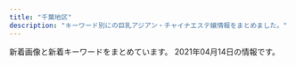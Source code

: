 ```yaml
---
title: "千葉地区"
description: "キーワード別にの巨乳アジアン・チャイナエステ嬢情報をまとめました。"
---
```


新着画像と新着キーワードをまとめています。
2021年04月14日の情報です。

<DmmAffiliateIns />
<KeywordTable
  shops={
    [
    {
        "station": "JR\u7a32\u6bdb\u99c5\u6771\u53e3",
        "img_links": [
            "http://www.aya-esthe.xyz/files/005-02.jpg",
            "http://www.aya-esthe.xyz/files/046.jpg",
            "http://www.aya-esthe.xyz/files/006.jpg",
            "http://www.aya-esthe.xyz/images/sys1.jpg",
            "http://www.aya-esthe.xyz/files/051-02.jpg",
            "http://www.aya-esthe.xyz/images/head.jpg",
            "http://www.aya-esthe.xyz/images/mobile.jpg",
            "http://www.aya-esthe.xyz/files/054-02.jpg",
            "http://www.aya-esthe.xyz/images/tel.jpg",
            "http://www.aya-esthe.xyz/files/051-03.jpg",
            "http://www.aya-esthe.xyz/files/003.jpg",
            "http://www.aya-esthe.xyz/files/054.jpg",
            "http://www.aya-esthe.xyz/images/int2.jpg",
            "http://www.aya-esthe.xyz/files/027.jpg",
            "http://www.aya-esthe.xyz/images/link_t.jpg",
            "http://www.aya-esthe.xyz/files/051.jpg",
            "http://www.aya-esthe.xyz/files/046-02.jpg",
            "http://www.aya-esthe.xyz/files/027-02.jpg",
            "http://www.aya-esthe.xyz/files/005-03.jpg",
            "http://www.aya-esthe.xyz/files/003-02.jpg",
            "http://www.aya-esthe.xyz/files/006-03.jpg",
            "http://www.aya-esthe.xyz/files/054-03.jpg",
            "http://www.aya-esthe.xyz/files/045.jpg",
            "http://www.aya-esthe.xyz/files/045-02.jpg",
            "http://www.aya-esthe.xyz/images/staff_t.jpg",
            "http://www.aya-esthe.xyz/images/interior_t.jpg",
            "http://www.aya-esthe.xyz/files/027-03.jpg",
            "http://www.aya-esthe.xyz/files/003-03.jpg",
            "http://www.aya-esthe.xyz/files/045-03.jpg",
            "http://www.aya-esthe.xyz/files/005.jpg",
            "http://www.aya-esthe.xyz/files/046-03.jpg",
            "http://www.aya-esthe.xyz/files/006-02.jpg",
            "http://www.aya-esthe.xyz/images/news.jpg"
        ],
        "url": "http://www.aya-esthe.xyz/",
        "keywords": {
            "86": 2,
            "E": 1,
            "D": 5,
            "93": 2,
            "85": 1,
            "87": 3,
            "C": 1
        },
        "name": "\u5f69 \u3042\u3084"
    },
    {
        "station": "JR\u56db\u8857\u9053\u99c5\u5317\u53e3",
        "url": "http://www.sakura-relax.xyz/",
        "name": "\u685c",
        "keywords": {
            "D": 16,
            "E": 24,
            "87": 16,
            "89": 16,
            "\u30bb\u30af\u30b7\u30fc": 6,
            "\u4e73": 12,
            "90": 8,
            "\u5de8\u4e73": 12
        },
        "img_links": [
            "http://www.sakura-relax.xyz/images/m4.jpg",
            "http://www.sakura-relax.xyz/files/032.jpg",
            "http://www.sakura-relax.xyz/images/m3.jpg",
            "http://www.sakura-relax.xyz/images/slider-img001.jpg",
            "http://www.sakura-relax.xyz/files/031.jpg",
            "http://www.sakura-relax.xyz/images/rsubt2.png",
            "http://www.sakura-relax.xyz/photo_news/upimg/827105ecc9fb6cdf66_0.jpg",
            "http://www.sakura-relax.xyz/photo_news/upimg/722845f04113e12e26_0.jpg",
            "http://www.sakura-relax.xyz/files/032-02.jpg",
            "http://www.sakura-relax.xyz/files/011-02.jpg",
            "http://www.sakura-relax.xyz/photo_news/upimg/96987600678235ec58_0.jpg",
            "http://www.sakura-relax.xyz/files/033.jpg",
            "http://www.sakura-relax.xyz/photo_news/upimg/215885f1a37aac2e3e_0.jpg",
            "http://www.sakura-relax.xyz/images/m1.jpg",
            "http://www.sakura-relax.xyz/photo_news/upimg/540985f71445468556_0.jpg",
            "http://www.sakura-relax.xyz/images/tel2.png",
            "http://www.sakura-relax.xyz/images/rsubt6.png",
            "http://www.sakura-relax.xyz/files/033-02.jpg",
            "http://www.sakura-relax.xyz/photo_news/upimg/190185eb4f804163a1_0.jpg",
            "http://www.sakura-relax.xyz/images/rsubt7.png",
            "http://www.sakura-relax.xyz/photo_news/upimg/779835eabd0b716dfc_0.jpg",
            "http://www.sakura-relax.xyz/files/030-02.jpg",
            "http://www.sakura-relax.xyz/images/rsubt3.png",
            "http://www.sakura-relax.xyz/images/b-tel.png",
            "http://www.sakura-relax.xyz/images/slider-img002.jpg",
            "http://www.sakura-relax.xyz/files/030.jpg",
            "http://www.sakura-relax.xyz/images/rsubt4.png",
            "http://www.sakura-relax.xyz/photo_news/upimg/826735f59e51ce9198_0.jpg",
            "http://www.sakura-relax.xyz/files/031-02.jpg",
            "http://www.sakura-relax.xyz/files/011.jpg",
            "http://www.sakura-relax.xyz/images/rsubt1.png",
            "http://www.sakura-relax.xyz/images/m2.jpg",
            "http://www.sakura-relax.xyz/images/m6.jpg",
            "http://www.sakura-relax.xyz/images/b-online.png",
            "http://www.sakura-relax.xyz/images/rsubt5.png"
        ]
    },
    {
        "url": "http://yuraku.xyz/",
        "name": "\u60a0\u697d",
        "station": "\u5343\u8449\u4e2d\u592e\u99c5\u6771\u53e3",
        "keywords": {},
        "img_links": [
            "http://yuraku.xyz/_src/18967469/news.png",
            "http://yuraku.xyz/_src/18967452/2.png",
            "http://yuraku.xyz/_src/18967502/img20170726111759249054.png",
            "http://yuraku.xyz/_src/18967456/4.png",
            "http://yuraku.xyz/_src/20882127/img_3017.jpg",
            "http://yuraku.xyz/_src/18967484/img20170725142644542149.png",
            "http://yuraku.xyz/_src/18967495/img20170725223357156708.png",
            "http://yuraku.xyz/_src/36849610/wechatimg195.jpg",
            "http://yuraku.xyz/_src/18967448/cam.jpg",
            "http://yuraku.xyz/_src/18967458/1.png",
            "http://yuraku.xyz/_src/18967466/img20170725121742291421.png",
            "http://yuraku.xyz/_src/18967479/sign-1.jpg",
            "http://yuraku.xyz/_src/35726664/cam.jpg",
            "http://yuraku.xyz/_src/18967463/_dsf3390.jpg",
            "http://yuraku.xyz/_src/18967522/img20170726235401893025.png",
            "http://yuraku.xyz/_src/36866010/wechatimg196.jpg",
            "http://yuraku.xyz/_src/18967464/_dsf3394.jpg",
            "http://yuraku.xyz/_src/18967520/_dsf3394.jpg",
            "http://yuraku.xyz/_src/18967526/sign.png",
            "http://yuraku.xyz/_src/18967454/3.png",
            "http://yuraku.xyz/_src/18967527/sign.png",
            "http://yuraku.xyz/_src/18967510/img20170726235401893025.png",
            "http://yuraku.xyz/_src/18967514/_dsf3393.jpg",
            "http://yuraku.xyz/_src/18967516/_dsf3390.jpg",
            "http://yuraku.xyz/_src/18967465/_dsf3386.jpg",
            "http://yuraku.xyz/_src/18967486/sign-1.jpg",
            "http://yuraku.xyz/_src/18967450/top1.1.png",
            "http://yuraku.xyz/_src/20882128/img_2891.jpg",
            "http://yuraku.xyz/_src/18967497/sign.png",
            "http://yuraku.xyz/_src/53238401/wechatimg487.jpg",
            "http://yuraku.xyz/_src/51453457/wechatimg458.jpg",
            "http://yuraku.xyz/_src/18967446/img_2990.jpg",
            "http://yuraku.xyz/_src/18967460/5.png",
            "http://yuraku.xyz/_src/18967518/_dsf3386.jpg",
            "http://yuraku.xyz/_src/18967447/_x1m6343.jpg"
        ]
    },
    {
        "station": "JR\u7a32\u6bdb\u99c5\u6771\u53e3",
        "keywords": {
            "C": 15,
            "85": 6,
            "87": 1
        },
        "img_links": [
            "http://peach-est.com/staff/yui1.jpg",
            "http://peach-est.com/staff/rina.jpg",
            "http://peach-est.com/staff/ayaka.jpg",
            "http://peach-est.com/room/r-1.jpg",
            "http://peach-est.com/staff/mina.jpg",
            "http://peach-est.com/img/index_09.jpg",
            "http://peach-est.com/staff/yuna.jpg",
            "http://peach-est.com/room/r-6.jpg",
            "http://peach-est.com/staff/mimi.jpg",
            "http://peach-est.com/staff/moe.jpg",
            "http://peach-est.com/room/r-3.jpg",
            "http://peach-est.com/img/index_03.jpg",
            "http://peach-est.com/img/index_06.jpg",
            "http://peach-est.com/staff/risa.jpg",
            "http://peach-est.com/img/st1-1.jpg",
            "http://peach-est.com/staff/yuyu.jpg",
            "http://peach-est.com/staff/aki.jpg",
            "http://peach-est.com/room/r-5.jpg",
            "http://peach-est.com/staff/nana.jpg",
            "http://peach-est.com/staff/sayuri.jpg",
            "http://peach-est.com/staff/pic04.jpg",
            "http://peach-est.com/images/staff/staff-1-3.jpg"
        ],
        "name": "\u30d4\u30fc\u30c1",
        "url": "http://peach-est.com/"
    },
    {
        "url": "http://www.e-niko.work/",
        "name": "\u7e01",
        "station": "\u52dd\u7530\u53f0\u99c5\u5357\u53e3",
        "img_links": [
            "http://www.e-niko.work/images/int2.png",
            "http://www.e-niko.work/images/interior_t.jpg",
            "http://www.e-niko.work/img/rio1.jpg",
            "http://www.e-niko.work/images/sys2.png",
            "http://www.e-niko.work/images/1.jpg",
            "http://www.e-niko.work/images/head.jpg",
            "http://www.e-niko.work/images/ta.jpg",
            "http://www.e-niko.work/images/sys1.png",
            "http://www.e-niko.work/img/riri1.jpg",
            "http://www.e-niko.work/img/yuri1.jpg",
            "http://www.e-niko.work/images/staff_t.jpg",
            "http://www.e-niko.work/images/4.jpg",
            "http://www.e-niko.work/images/int1.png",
            "http://www.e-niko.work/images/news.jpg",
            "http://www.e-niko.work/images/3.jpg",
            "http://www.e-niko.work/images/mobile.jpg",
            "http://www.e-niko.work/img/mika1.jpg",
            "http://www.e-niko.work/images/2.jpg",
            "http://www.e-niko.work/images/line.png",
            "http://www.e-niko.work/images/tel.jpg",
            "http://www.e-niko.work/images/info.jpg",
            "http://www.e-niko.work/images/ac1.png"
        ],
        "keywords": {}
    },
    {
        "img_links": [
            "http://foryou.este.work/totop.png",
            "http://foryou.este.work/resize_250.png",
            "http://foryou.este.work/sys1.png",
            "http://foryou.este.work/index-7.htm.jpg",
            "http://foryou.este.work/index-2.htm.jpg",
            "http://foryou.este.work/index-11.htm.jpg",
            "http://foryou.este.work/index-1.htm.jpg",
            "http://foryou.este.work/resize_1500-450.jpg",
            "http://foryou.este.work/index-5.htm.jpg",
            "http://foryou.este.work/unnamed.png",
            "http://foryou.este.work/index-9.htm.jpg",
            "http://foryou.este.work/re.jpg"
        ],
        "keywords": {},
        "url": "http://foryou.este.work/",
        "station": "\u6210\u7530\u99c5\u897f\u53e3",
        "name": "For You \u30d5\u30a9\u30fc\u30e6\u30fc"
    },
    {
        "keywords": {},
        "name": "\u30ea\u30e9\u30db\u30fc\u30e0",
        "img_links": [
            "http://www.yatunomi.com/images/1.jpg",
            "http://www.yatunomi.com/images/sample_photo4.jpg",
            "http://www.yatunomi.com/images/006.jpg",
            "http://www.yatunomi.com/images/sample_photo1.jpg",
            "http://www.yatunomi.com/images/004.jpg",
            "http://www.yatunomi.com/images/sample1.jpg",
            "http://www.yatunomi.com/images/02.jpg",
            "http://www.yatunomi.com/images/003.jpg",
            "http://www.yatunomi.com/images/01.jpg",
            "http://www.yatunomi.com/images/005.jpg",
            "http://www.yatunomi.com/images/sample_photo2.jpg",
            "http://www.yatunomi.com/images/sample_photo3.jpg",
            "http://www.yatunomi.com/images/46-11051416223130.jpg",
            "http://www.yatunomi.com/images/2.jpg",
            "http://www.yatunomi.com/images/icon_bar.png",
            "http://www.yatunomi.com/images/3.jpg"
        ],
        "url": "http://www.yatunomi.com/",
        "station": "\u5317\u7fd2\u5fd7\u91ce\u99c5\u6771\u53e3"
    },
    {
        "name": "Smile\u30fb\u30b9\u30de\u30a4\u30eb",
        "img_links": [
            "http://smile.oks.bz/images/s_news.jpg",
            "http://smile.oks.bz/photos/sites/41/2020/11/2020110713394486.jpg",
            "http://smile.oks.bz/photos/sites/41/2021/02/2021020310442224.jpg",
            "http://smile.oks.bz/photos/sites/41/2021/01/2021012517065775.jpg",
            "http://smile.oks.bz/photos/sites/41/2019/12/2019122517044318.jpg",
            "http://smile.oks.bz/photos/sites/41/2021/01/2021010911025290.jpg",
            "http://smile.oks.bz/photos/sites/41/2019/09/2019091314115844.jpg",
            "http://smile.oks.bz/photos/sites/41/2021/03/2021030812591776-356x475.jpg",
            "http://smile.oks.bz/photos/sites/41/2021/02/2021022713432946.jpg",
            "http://smile.oks.bz/photos/sites/41/2020/01/2020012310224324.jpg",
            "http://smile.oks.bz/images/mobile.jpg",
            "http://smile.oks.bz/photos/sites/41/2019/12/2019122516470912.jpg",
            "http://smile.oks.bz/photos/sites/41/2021/03/2021030812591776.jpg",
            "http://smile.oks.bz/photos/sites/41/2019/09/2019090417583313.jpg",
            "http://smile.oks.bz/photos/sites/41/2020/10/2020101713162274.jpg",
            "http://smile.oks.bz/photos/sites/41/2020/07/2020071417514615.jpg",
            "http://smile.oks.bz/photos/sites/41/2020/09/2020090213501227.jpg",
            "http://smile.oks.bz/photos/sites/41/2019/08/201909231726370.jpg",
            "http://smile.oks.bz/images/s_face.jpg",
            "http://smile.oks.bz/photos/sites/41/2019/12/2019122517044066.jpg",
            "http://smile.oks.bz/photos/sites/41/2019/11/2019112410352437.jpg",
            "http://smile.oks.bz/photos/sites/41/2021/02/2021020310442052.jpg",
            "http://smile.oks.bz/photos/sites/41/2019/09/2019091314105462.jpg",
            "http://smile.oks.bz/images/staff_line.jpg",
            "http://smile.oks.bz/photos/sites/41/2020/10/202010071446208.jpg",
            "http://smile.oks.bz/images/top.jpg",
            "http://smile.oks.bz/photos/sites/41/2019/12/2019122517061810.jpg",
            "http://smile.oks.bz/photos/sites/41/2020/09/202009091902267.jpg",
            "http://smile.oks.bz/images/link.jpg",
            "http://smile.oks.bz/photos/sites/41/2021/02/2021022713432946-356x475.jpg"
        ],
        "url": "http://smile.oks.bz/",
        "station": "\u5343\u8449\u4e2d\u592e\u99c5\u6771\u53e3",
        "keywords": {
            "86": 12,
            "C": 2,
            "83": 1,
            "E": 3,
            "85": 4,
            "D": 18,
            "87": 6
        }
    },
    {
        "url": "http://lolita.jpest.net/",
        "img_links": [
            "http://lolita.jpest.net/uploads//sites/28/2020/11/g1-2.jpg",
            "http://lolita.jpest.net/uploads//sites/28/2020/11/g3-2-225x300.jpg",
            "http://lolita.jpest.net/uploads//sites/28/2020/11/con03.jpg",
            "http://lolita.jpest.net/uploads//sites/28/2021/03/g-1.jpg",
            "http://lolita.jpest.net/uploads//sites/28/2020/11/home.png",
            "http://lolita.jpest.net/uploads//sites/28/2020/11/g2-3-225x300.jpg",
            "http://lolita.jpest.net/uploads//sites/28/2020/12/req_03.jpg",
            "http://lolita.jpest.net/uploads//sites/28/2020/11/con01.jpg",
            "http://lolita.jpest.net/uploads//sites/28/2021/04/g.jpg",
            "http://lolita.jpest.net/uploads//sites/28/2020/11/g3-2.jpg",
            "http://lolita.jpest.net/uploads//sites/28/2020/11/con02.jpg",
            "http://lolita.jpest.net/uploads//sites/28/2020/11/g2-2.jpg",
            "http://lolita.jpest.net/uploads//sites/28/2021/03/g1.jpg",
            "http://lolita.jpest.net/uploads//sites/28/2020/11/staff.jpg",
            "http://lolita.jpest.net/uploads//sites/28/2021/01/001.jpg",
            "http://lolita.jpest.net/uploads//sites/28/2020/11/tel-1.png",
            "http://lolita.jpest.net/uploads//sites/28/2021/03/g2.jpg"
        ],
        "name": "Dear",
        "station": "JR\u7a32\u6bdb\u99c5\u6771\u53e3",
        "keywords": {}
    },
    {
        "img_links": [
            "http://kurumioui.tokyo/static/picture/m-top02.png",
            "http://kurumioui.tokyo/uploads/210104/1-210104102930511.jpg",
            "http://kurumioui.tokyo/uploads/210305/1-21030516324K24.jpg",
            "http://kurumioui.tokyo/uploads/201001/1-201001104A12O.jpg",
            "http://kurumioui.tokyo/static/picture/nav06.png",
            "http://kurumioui.tokyo/uploads/210309/1-21030910121cC.jpg",
            "http://kurumioui.tokyo/uploads/201001/1-201001104541N6.jpg",
            "http://kurumioui.tokyo/static/picture/m-top03.png",
            "http://kurumioui.tokyo/uploads/201202/1-201202151356327.jpg",
            "http://kurumioui.tokyo/static/picture/sp-tel.png",
            "http://kurumioui.tokyo/static/picture/m-head03.png",
            "http://kurumioui.tokyo/static/picture/m-top04.png",
            "http://kurumioui.tokyo/uploads/210123/1-210123135621344.jpg",
            "http://kurumioui.tokyo/static/picture/nav05.png",
            "http://kurumioui.tokyo/static/picture/nav03.png",
            "http://kurumioui.tokyo/static/picture/nav04.png",
            "http://kurumioui.tokyo/uploads/210405/1-210405131914Q5.jpg",
            "http://kurumioui.tokyo/static/picture/nav02.png",
            "http://kurumioui.tokyo/static/picture/nav01.png",
            "http://kurumioui.tokyo/static/picture/sp-qizu.png",
            "http://kurumioui.tokyo/uploads/201005/1-2010051JIB49.jpg",
            "http://kurumioui.tokyo/uploads/201001/1-20100110450K46.jpg",
            "http://kurumioui.tokyo/uploads/210115/1-210115145112T9.jpg"
        ],
        "keywords": {
            "88": 2,
            "84": 1,
            "86": 2,
            "87": 1,
            "D": 6,
            "85": 5,
            "C": 5
        },
        "name": "\u7652\u3057\u7f8e\u4eba",
        "url": "http://kurumioui.tokyo/",
        "station": "JR\u5e55\u5f35\u672c\u90f7\u99c5\u6771\u53e3"
    },
    {
        "img_links": [
            "http://nikity.xyz/picture/room2.jpg",
            "http://nikity.xyz/uploads/210206/1-210206100410V8.jpg",
            "http://nikity.xyz/picture/s_news.jpg",
            "http://nikity.xyz/picture/top.jpg",
            "http://nikity.xyz/uploads/210208/1-21020PU411Y7.jpg",
            "http://nikity.xyz/uploads/210202/1-21020215543XH.jpg",
            "http://nikity.xyz/uploads/210202/1-21020215563U25.jpg",
            "http://nikity.xyz/picture/room3.jpg",
            "http://nikity.xyz/picture/s_shedule.jpg",
            "http://nikity.xyz/picture/room1.jpg",
            "http://nikity.xyz/picture/room4.jpg",
            "http://nikity.xyz/uploads/210206/1-210206100255409.jpg",
            "http://nikity.xyz/uploads/210208/1-21020PU403V1.jpg",
            "http://nikity.xyz/picture/s_staff.jpg",
            "http://nikity.xyz/uploads/210202/1-21020215552R31.jpg"
        ],
        "name": "\u7652\u3057\u5929\u4f7f",
        "url": "http://nikity.xyz/",
        "station": "\u4e09\u54b2\u99c5\u6771\u53e3",
        "keywords": {
            "D": 4,
            "87": 1,
            "C": 8,
            "85": 5
        }
    },
    {
        "img_links": [
            "http://genkidou-massage.work/img/s4.jpg",
            "http://genkidou-massage.work/sp/img/pic.jpg",
            "http://genkidou-massage.work/sp/img/cam.jpg",
            "http://genkidou-massage.work/img/botton.jpg",
            "http://genkidou-massage.work/img/sta3.jpg",
            "http://genkidou-massage.work/sp/img/pc.jpg",
            "http://genkidou-massage.work/sp/img/t-r.jpg",
            "http://genkidou-massage.work/img/s2.jpg",
            "http://genkidou-massage.work/img/sta1.jpg",
            "http://genkidou-massage.work/sp/img/p1.jpg",
            "http://genkidou-massage.work/sp/img/p2.jpg",
            "http://genkidou-massage.work/sp/img/t-o.jpg",
            "http://genkidou-massage.work/img/st2.jpg",
            "http://genkidou-massage.work/sp/img/st4.jpg",
            "http://genkidou-massage.work/sp/img/st1.jpg",
            "http://genkidou-massage.work/img/head.jpg",
            "http://genkidou-massage.work/img/st3.jpg",
            "http://genkidou-massage.work/img/nos.jpg",
            "http://genkidou-massage.work/sp/img/sys.jpg",
            "http://genkidou-massage.work/img/sta4.jpg",
            "http://genkidou-massage.work/img/sta2.jpg",
            "http://genkidou-massage.work/sp/img/tit.jpg",
            "http://genkidou-massage.work/img/pickup20.jpg",
            "http://genkidou-massage.work/img/xmas.png",
            "http://genkidou-massage.work/img/s1.jpg",
            "http://genkidou-massage.work/sp/img/time.jpg",
            "http://genkidou-massage.work/sp/img/add.jpg",
            "http://genkidou-massage.work/img/s3.jpg",
            "http://genkidou-massage.work/img/st4.jpg",
            "http://genkidou-massage.work/sp/img/st2.jpg",
            "http://genkidou-massage.work/img/fla-2.jpg",
            "http://genkidou-massage.work/sp/img/t-s.jpg",
            "http://genkidou-massage.work/sp/img/p3.jpg",
            "http://genkidou-massage.work/sp/img/t-a.jpg",
            "http://genkidou-massage.work/img/st1.jpg",
            "http://genkidou-massage.work/sp/img/time2.jpg",
            "http://genkidou-massage.work/sp/img/st3.jpg",
            "http://genkidou-massage.work/sp/img/botton.jpg",
            "http://genkidou-massage.work/sp/img/info.jpg",
            "http://genkidou-massage.work/sp/img/tel.jpg",
            "http://genkidou-massage.work/sp/img/t-t.jpg",
            "http://genkidou-massage.work/img/fla.jpg"
        ],
        "station": "JR\u90fd\u8cc0\u99c5\u897f\u53e3",
        "keywords": {
            "88": 2,
            "E": 2,
            "C": 13,
            "86": 2,
            "85": 3,
            "D": 4,
            "84": 1
        },
        "name": "\u5143\u6c17\u5802",
        "url": "http://genkidou-massage.work/"
    },
    {
        "name": "\u3055\u304f\u3089",
        "img_links": [
            "http://sakura-es.biz/images/s02.jpg",
            "http://sakura-es.biz/images/staffr.jpg",
            "http://sakura-es.biz/images/s08.jpg",
            "http://sakura-es.biz/images/top.png",
            "http://sakura-es.biz/images/mobile.jpg",
            "http://sakura-es.biz/images/r1.jpg",
            "http://sakura-es.biz/images/s03.jpg",
            "http://sakura-es.biz/images/bottom.jpg",
            "http://sakura-es.biz/images/r3.jpg"
        ],
        "keywords": {},
        "url": "http://sakura-es.biz",
        "station": "JR\u6210\u7530\u99c5\u6771\u53e3"
    },
    {
        "img_links": [
            "https://www.harurelaxation.com/prof/5/02.jpg",
            "https://www.harurelaxation.com/prof/7/02.jpg",
            "https://www.harurelaxation.com/prof/6/01.jpg",
            "https://www.harurelaxation.com/prof/6/top.jpg",
            "https://www.harurelaxation.com/prof/3/top.jpg",
            "https://www.harurelaxation.com/img/all/loader.png",
            "https://www.harurelaxation.com/prof/8/top.jpg",
            "https://www.harurelaxation.com/prof/9/01.jpg",
            "https://www.harurelaxation.com/prof/9/top.jpg",
            "https://www.harurelaxation.com/prof/7/top.jpg",
            "https://www.harurelaxation.com/prof/5/top.jpg",
            "https://www.harurelaxation.com/prof/5/01.jpg",
            "https://www.harurelaxation.com/prof/8/01.jpg",
            "https://www.harurelaxation.com/prof/3/01.jpg",
            "https://www.harurelaxation.com/prof/1/top.jpg",
            "https://www.harurelaxation.com/img/tmp/sns_bt1.png",
            "https://www.harurelaxation.com/prof/1/02.jpg",
            "https://www.harurelaxation.com/prof/8/02.jpg",
            "https://www.harurelaxation.com/prof/1/01.jpg",
            "https://www.harurelaxation.com/img/tmp/sns_bt2.png",
            "https://www.harurelaxation.com/prof/7/01.jpg",
            "https://www.harurelaxation.com/prof/3/02.jpg",
            "https://www.harurelaxation.com/prof/6/02.jpg"
        ],
        "name": "HARU",
        "keywords": {
            "\u80f8": 2,
            "84": 6,
            "C": 6,
            "82": 6,
            "83": 9,
            "E": 3,
            "D": 12
        },
        "station": "JR\u8302\u539f\u99c5",
        "url": "https://www.harurelaxation.com/"
    },
    {
        "station": "\u5343\u8449\u4e2d\u592e\u99c5\u6771\u53e3",
        "url": "https://resort-max.jpn.mn/",
        "name": "\u30ea\u30be\u30fc\u30c8MAX",
        "keywords": {
            "87": 2,
            "85": 4,
            "D": 6
        },
        "img_links": [
            "https://resort-max.jpn.mn/images/ser1.jpg",
            "https://resort-max.jpn.mn/images/1.jpg",
            "https://resort-max.jpn.mn/images/ser4.jpg",
            "https://resort-max.jpn.mn/images/ser5.jpg",
            "https://resort-max.jpn.mn/images/ser6.jpg",
            "https://resort-max.jpn.mn/images/ser3.jpg",
            "https://resort-max.jpn.mn/images/top1.jpg",
            "https://resort-max.jpn.mn/images/info.jpg",
            "https://resort-max.jpn.mn/images/2.jpg",
            "https://resort-max.jpn.mn/photos/sites/133/2021/03/2021033116080222.jpg",
            "https://resort-max.jpn.mn/images/ser2.jpg",
            "https://resort-max.jpn.mn/photos/sites/133/2021/03/2021033116080279.jpg",
            "https://resort-max.jpn.mn/images/news.png",
            "https://resort-max.jpn.mn/photos/sites/133/2021/03/2021033115584746.jpg",
            "https://resort-max.jpn.mn/photos/sites/133/2021/03/202103311608011.jpg",
            "https://resort-max.jpn.mn/images/mobile.jpg",
            "https://resort-max.jpn.mn/images/top.jpg",
            "https://resort-max.jpn.mn/photos/sites/133/2021/03/2021033115584880.jpg",
            "https://resort-max.jpn.mn/photos/sites/133/2021/03/2021033115584750.jpg",
            "https://resort-max.jpn.mn/images/s_staff.png",
            "https://resort-max.jpn.mn/images/s_reruit.png"
        ]
    },
    {
        "station": "\u52dd\u7530\u53f0\u99c5\u5357\u53e3",
        "keywords": {
            "87": 16,
            "86": 16,
            "85": 8,
            "C": 16,
            "88": 8,
            "\u30bb\u30af\u30b7\u30fc": 4,
            "D": 32
        },
        "name": "\u59c9\u59b9",
        "url": "http://www.shimai.mensnv.com/",
        "img_links": [
            "http://www.shimai.mensnv.com/photo_news/upimg/483155da01ceb53a04_0.jpg",
            "http://www.shimai.mensnv.com/images/m4.jpg",
            "http://www.shimai.mensnv.com/files/015.jpg",
            "http://www.shimai.mensnv.com/photo_news/upimg/896875ef46b9aead32_0.jpg",
            "http://www.shimai.mensnv.com/files/003.jpg",
            "http://www.shimai.mensnv.com/images/s_news.png",
            "http://www.shimai.mensnv.com/photo_news/upimg/375625da9706e25811_0.jpg",
            "http://www.shimai.mensnv.com/images/m6.jpg",
            "http://www.shimai.mensnv.com/images/s_top_therapist.png",
            "http://www.shimai.mensnv.com/files/002.jpg",
            "http://www.shimai.mensnv.com/photo_news/upimg/589715e1d14bb52bc8_0.jpg",
            "http://www.shimai.mensnv.com/photo_news/upimg/589715e1d14bb52bc8_1.jpg",
            "http://www.shimai.mensnv.com/images/slider-img002.jpg",
            "http://www.shimai.mensnv.com/images/s_message.png",
            "http://www.shimai.mensnv.com/files/011.jpg",
            "http://www.shimai.mensnv.com/images/slider-img001.jpg",
            "http://www.shimai.mensnv.com/images/m3.jpg",
            "http://www.shimai.mensnv.com/images/s_pickup.png",
            "http://www.shimai.mensnv.com/images/m2.jpg",
            "http://www.shimai.mensnv.com/photo_news/upimg/857365dbbdfaf0b694_0.jpg",
            "http://www.shimai.mensnv.com/files/014.jpg",
            "http://www.shimai.mensnv.com/files/010.jpg",
            "http://www.shimai.mensnv.com/photo_news/upimg/316335e40d2eda583b_0.jpg",
            "http://www.shimai.mensnv.com/images/m1.jpg"
        ]
    },
    {
        "name": "For You",
        "img_links": [
            "http://massage-aroma.blue/images/nav-005.png",
            "http://massage-aroma.blue/images/top001.png",
            "http://massage-aroma.blue/images/nav-002.png",
            "http://massage-aroma.blue/images/tel.png",
            "http://massage-aroma.blue/images/cg07a.jpg",
            "http://massage-aroma.blue/images/cg021.jpg",
            "http://massage-aroma.blue/images/cg022.jpg",
            "http://massage-aroma.blue/images/nav-004.png",
            "http://massage-aroma.blue/images/nav-001.png",
            "http://massage-aroma.blue/images/nav-003.png",
            "http://massage-aroma.blue/images/cg06.jpg",
            "http://massage-aroma.blue/images/cg03.jpg",
            "http://massage-aroma.blue/images/nav-006.png",
            "http://massage-aroma.blue/images/no.png",
            "http://massage-aroma.blue/images/cg05a.jpg",
            "http://massage-aroma.blue/images/cg02.jpg",
            "http://massage-aroma.blue/images/cg01a.jpg"
        ],
        "station": "JR\u7a32\u6bdb\u99c5\u6771\u53e3",
        "url": "http://massage-aroma.blue/",
        "keywords": {
            "D": 6,
            "86": 6
        }
    },
    {
        "name": "\u30eb\u30d3\u30fc",
        "url": "http://estela-spa.ests.jp/",
        "img_links": [],
        "keywords": {},
        "station": "\u5343\u8449\u4e2d\u592e\u99c5\u897f\u53e3"
    },
    {
        "keywords": {
            "83": 1,
            "86": 2,
            "87": 1,
            "C": 1,
            "D": 3,
            "E": 1,
            "85": 1
        },
        "station": "\u5343\u8449\u4e2d\u592e\u99c5\u897f\u53e3",
        "url": "http://koi.iest.info/",
        "img_links": [
            "http://koi.a2.reraku.work/upload/sites/35/2021/03/2021033104461989.jpg",
            "http://koi.iest.info/images/info.jpg",
            "http://koi.iest.info/images/line.jpg",
            "http://koi.iest.info/images/s_link.png",
            "http://koi.a2.reraku.work/upload/sites/35/2021/03/2021033104461878.jpg",
            "http://koi.iest.info/images/mobile.jpg",
            "http://koi.iest.info/images/s_staff.png",
            "http://koi.iest.info/images/s_news.png",
            "http://koi.a2.reraku.work/upload/sites/35/2021/03/2021033104461989-366x549.jpg",
            "http://koi.a2.reraku.work/upload/sites/35/2021/04/2021040105250936.jpg",
            "http://koi.iest.info/images/top.png",
            "http://koi.iest.info/images/s_face.png",
            "http://koi.a2.reraku.work/upload/sites/35/2021/03/2021033107355844.jpg",
            "http://koi.a2.reraku.work/upload/sites/35/2021/03/2021033104461878-366x549.jpg",
            "http://koi.a2.reraku.work/upload/sites/35/2021/03/2021033107345332.jpg",
            "http://koi.iest.info/images/room1.jpg",
            "http://koi.a2.reraku.work/upload/sites/35/2021/03/2021033107355844-366x549.jpg",
            "http://koi.a2.reraku.work/upload/sites/35/2021/04/2021040105250936-366x549.jpg",
            "http://koi.a2.reraku.work/upload/sites/35/2021/03/2021033107345332-366x549.jpg"
        ],
        "name": "\u6d77\u306e\u611b"
    },
    {
        "name": "\u30cf\u30ca\u30df\u30ba\u30ad",
        "url": "http://tyuiopew.xyz/",
        "img_links": [
            "http://tyuiopew.xyz/static/picture/info_text.jpg",
            "http://tyuiopew.xyz/static/picture/bar-girls.png",
            "http://tyuiopew.xyz/static/picture/bar-inte.png",
            "http://tyuiopew.xyz/static/picture/bar-news.png",
            "http://tyuiopew.xyz/uploads/210412/1-2104121K35JN.jpg",
            "http://tyuiopew.xyz/uploads/210106/1-210106132U6206.jpg",
            "http://tyuiopew.xyz/static/picture/info2.jpg",
            "http://tyuiopew.xyz/uploads/201015/1-201015092312434.jpg",
            "http://tyuiopew.xyz/uploads/201015/1-201015092252D0.jpg",
            "http://tyuiopew.xyz/static/picture/bar-infomation.png",
            "http://tyuiopew.xyz/static/picture/girls-bar.png",
            "http://tyuiopew.xyz/uploads/201015/1-20101509223C14.jpg",
            "http://tyuiopew.xyz/uploads/201113/1-201113140121425.jpg",
            "http://tyuiopew.xyz/uploads/210412/1-2104121K12b17.jpg",
            "http://tyuiopew.xyz/uploads/201126/1-2011261434211X.jpg",
            "http://tyuiopew.xyz/static/picture/info1.jpg"
        ],
        "station": "JR\u6d25\u7530\u6cbc\u99c5\u5317\u53e3",
        "keywords": {
            "C": 5,
            "D": 3,
            "89": 1,
            "85": 6,
            "87": 1
        }
    },
    {
        "keywords": {
            "88": 1,
            "E": 2,
            "C": 1,
            "86": 3,
            "87": 1,
            "D": 2
        },
        "station": "\u516b\u5343\u4ee3\u53f0\u99c5\u897f\u53e3",
        "img_links": [
            "http://flower-esthe.net/img/r4.jpg",
            "http://flower-esthe.net/img/st6.jpg",
            "http://flower-esthe.net/img/t2.jpg",
            "http://flower-esthe.net/img/stt1.jpg",
            "http://flower-esthe.net/img/st1.jpg",
            "http://flower-esthe.net/img/top1.jpg",
            "http://flower-esthe.net/img/sm.jpg",
            "http://flower-esthe.net/img/st7.jpg",
            "http://flower-esthe.net/img/st4.jpg",
            "http://flower-esthe.net/img/t5.jpg",
            "http://flower-esthe.net/img/t6.jpg",
            "http://flower-esthe.net/img/r1.jpg",
            "http://flower-esthe.net/img/st3.jpg",
            "http://flower-esthe.net/img/t3.jpg",
            "http://flower-esthe.net/img/stt3.jpg",
            "http://flower-esthe.net/img/r2.jpg",
            "http://flower-esthe.net/img/nosta.jpg",
            "http://flower-esthe.net/img/t1.jpg",
            "http://flower-esthe.net/img/st2.jpg",
            "http://flower-esthe.net/img/no.png",
            "http://flower-esthe.net/img/t4.jpg",
            "http://flower-esthe.net/img/st8.jpg",
            "http://flower-esthe.net/img/f1.jpg",
            "http://flower-esthe.net/img/r3.jpg",
            "http://flower-esthe.net/img/noo.png"
        ],
        "name": "\u30b7\u30fc\u30af\u30ec\u30c3\u30c8\u30c7\u30fc\u30c8",
        "url": "http://flower-esthe.net/"
    },
    {
        "url": "https://sweet-honey.iest.info/",
        "keywords": {
            "D": 24,
            "85": 12,
            "86": 12
        },
        "name": "\u30b9\u30a4\u30fc\u30c8\u30cf\u30cb\u30fc",
        "station": "\u5343\u8449\u4e2d\u592e\u99c5\u897f\u53e3",
        "img_links": [
            "https://sweet-honey.iest.info/photos/sites/55/2021/04/2021040208061648.jpg",
            "https://sweet-honey.iest.info/images/mainimg.jpg",
            "https://sweet-honey.iest.info/images/room1.jpg",
            "https://sweet-honey.iest.info/images/room4.jpg",
            "https://sweet-honey.iest.info/images/room6.jpg",
            "https://sweet-honey.iest.info/images/room2.jpg",
            "https://sweet-honey.iest.info/images/pagetop.png",
            "https://sweet-honey.iest.info/images/top_sp.png",
            "https://sweet-honey.iest.info/images/spmainimg.jpg",
            "https://sweet-honey.iest.info/images/top.png",
            "https://sweet-honey.iest.info/photos/sites/55/2021/04/2021040208061472.jpg",
            "https://sweet-honey.iest.info/photos/sites/55/2021/04/2021040208051314.jpg",
            "https://sweet-honey.iest.info/images/room5.jpg",
            "https://sweet-honey.iest.info/photos/sites/55/2021/04/2021040208051154.jpg",
            "https://sweet-honey.iest.info/images/room3.jpg"
        ]
    },
    {
        "url": "http://happiness.jpn.vin/",
        "keywords": {
            "87": 12,
            "85": 6,
            "86": 12,
            "D": 30,
            "C": 12
        },
        "img_links": [
            "http://happiness.jpn.vin/images/link_nav04.jpg",
            "http://happiness.jpn.vin/images/link_nav05.jpg",
            "http://happiness.jpn.vin/images/link_nav03.jpg",
            "http://happiness.jpn.vin/images/room5.jpg",
            "http://happiness.jpn.vin/images/sp_top.jpg",
            "http://happiness.jpn.vin/images/sp_nav02.png",
            "http://happiness.jpn.vin/images/img_service03.jpg",
            "http://happiness.jpn.vin/images/room6.jpg",
            "http://happiness.jpn.vin/images/re.png",
            "http://happiness.jpn.vin/images/card.png",
            "http://happiness.jpn.vin/images/end.png",
            "http://happiness.jpn.vin/images/link_nav01.jpg",
            "http://happiness.jpn.vin/photos/sites/52/2020/06/2020061307230771.jpg",
            "http://happiness.jpn.vin/images/room7.jpg",
            "http://happiness.jpn.vin/images/sp_tit_news.png",
            "http://happiness.jpn.vin/photos/sites/52/2020/06/2020061106025814.jpg",
            "http://happiness.jpn.vin/photos/sites/52/2020/06/2020061106010711.jpg",
            "http://happiness.jpn.vin/images/sp_nav01.png",
            "http://happiness.jpn.vin/photos/sites/52/2020/06/2020061105480355.jpg",
            "http://happiness.jpn.vin/images/room8.jpg",
            "http://happiness.jpn.vin/images/link_nav02.jpg",
            "http://happiness.jpn.vin/images/sp_nav03.png",
            "http://happiness.jpn.vin/images/img_service01.jpg",
            "http://happiness.jpn.vin/photos/sites/52/2020/10/2020100102525072.jpg",
            "http://happiness.jpn.vin/images/sp_end.jpg",
            "http://happiness.jpn.vin/images/img_service02.jpg",
            "http://happiness.jpn.vin/images/link_nav06.jpg",
            "http://happiness.jpn.vin/images/top.png",
            "http://happiness.jpn.vin/images/sp_tit_staff.png"
        ],
        "station": "\u516b\u5343\u4ee3\u53f0\u99c5\u897f\u53e3",
        "name": "Happiness"
    },
    {
        "img_links": [
            "http://otona-room.work/furo.jpg",
            "http://otona-room.work/head_2_3705_1542686088990068.jpg",
            "http://otona-room.work/staff_5630_1549447096342302.jpg",
            "http://otona-room.work/staff_7611_1551333114399883.jpg",
            "http://otona-room.work/2.jpg",
            "http://otona-room.work/5.jpg",
            "http://otona-room.work/1.jpg",
            "http://otona-room.work/staff_7611_1551333114399883.jpeg",
            "http://otona-room.work/head_1_3705_1534384950723871.jpg",
            "http://otona-room.work/b3.jpg",
            "http://otona-room.work/4.jpg",
            "http://otona-room.work/3.jpg",
            "http://otona-room.work/staff_5562_1531961868171342.jpeg",
            "http://otona-room.work/staff_5562_1531961868171342.jpg",
            "http://otona-room.work/b2.jpg",
            "http://otona-room.work/0.jpg",
            "http://otona-room.work/movie.png",
            "http://otona-room.work/g2.jpg"
        ],
        "keywords": {},
        "name": "\u6843\u6e90\u90f7",
        "url": "http://otona-room.work/",
        "station": "\u6804\u753a\u99c51\u756a\u53e3"
    },
    {
        "keywords": {
            "C": 3,
            "86": 5,
            "E": 1,
            "D": 8,
            "85": 3,
            "87": 4,
            "88": 1
        },
        "img_links": [
            "http://www.suisen.masg.info/files/009-03.jpg",
            "http://www.suisen.masg.info/files/011-03.jpg",
            "http://www.suisen.masg.info/images/shop/shop04.jpg",
            "http://www.suisen.masg.info/images/pick.png",
            "http://www.suisen.masg.info/files/008.jpg",
            "http://www.suisen.masg.info/images/r1.jpg",
            "http://www.suisen.masg.info/files/012-03.jpg",
            "http://www.suisen.masg.info/files/013-02.jpg",
            "http://www.suisen.masg.info/files/006-02.jpg",
            "http://www.suisen.masg.info/files/009.jpg",
            "http://www.suisen.masg.info/files/004-03.jpg",
            "http://www.suisen.masg.info/images/end.png",
            "http://www.suisen.masg.info/files/004-02.jpg",
            "http://www.suisen.masg.info/images/shop/shop01.jpg",
            "http://www.suisen.masg.info/files/014-02.jpg",
            "http://www.suisen.masg.info/files/005-03.jpg",
            "http://www.suisen.masg.info/images/top.png",
            "http://www.suisen.masg.info/files/003-03.jpg",
            "http://www.suisen.masg.info/images/s_staff.png",
            "http://www.suisen.masg.info/images/news.png",
            "http://www.suisen.masg.info/files/006.jpg",
            "http://www.suisen.masg.info/files/010-02.jpg",
            "http://www.suisen.masg.info/images/face.png",
            "http://www.suisen.masg.info/files/004.jpg",
            "http://www.suisen.masg.info/images/s_link.png",
            "http://www.suisen.masg.info/images/bj2.jpg",
            "http://www.suisen.masg.info/files/014.jpg",
            "http://www.suisen.masg.info/images/r2.jpg",
            "http://www.suisen.masg.info/images/shop/shop03.jpg",
            "http://www.suisen.masg.info/files/013-03.jpg",
            "http://www.suisen.masg.info/files/007-03.jpg",
            "http://www.suisen.masg.info/files/008-03.jpg",
            "http://www.suisen.masg.info/files/009-02.jpg",
            "http://www.suisen.masg.info/files/011.jpg",
            "http://www.suisen.masg.info/files/012-02.jpg",
            "http://www.suisen.masg.info/files/013.jpg",
            "http://www.suisen.masg.info/files/002-02.jpg",
            "http://www.suisen.masg.info/files/007-02.jpg",
            "http://www.suisen.masg.info/files/003.jpg",
            "http://www.suisen.masg.info/files/005-02.jpg",
            "http://www.suisen.masg.info/files/012.jpg",
            "http://www.suisen.masg.info/files/003-02.jpg",
            "http://www.suisen.masg.info/images/r4.jpg",
            "http://www.suisen.masg.info/files/005.jpg",
            "http://www.suisen.masg.info/files/007.jpg",
            "http://www.suisen.masg.info/files/011-02.jpg",
            "http://www.suisen.masg.info/files/002.jpg",
            "http://www.suisen.masg.info/images/shop/shop02.jpg",
            "http://www.suisen.masg.info/images/r5.jpg",
            "http://www.suisen.masg.info/files/014-03.jpg",
            "http://www.suisen.masg.info/files/006-03.jpg",
            "http://www.suisen.masg.info/files/010-03.jpg",
            "http://www.suisen.masg.info/files/008-02.jpg",
            "http://www.suisen.masg.info/files/010.jpg",
            "http://www.suisen.masg.info/files/002-03.jpg"
        ],
        "name": "\u6c34\u4ed9",
        "url": "http://www.suisen.masg.info/",
        "station": "JR\u6771\u91d1\u99c5\u6771\u53e3"
    },
    {
        "station": "\u4eac\u6210\u5343\u8449\u4e2d\u592e\u99c5\u897f\u53e3",
        "name": "\u30a4\u30d6",
        "img_links": [
            "https://eve.iest.info/photos/sites/86/2020/12/2020120704342237.jpg",
            "https://eve.iest.info/images/mobile.jpg",
            "https://eve.iest.info/photos/sites/86/2020/12/2020121105320296.jpg",
            "https://eve.iest.info/photos/sites/86/2020/12/202012070434226.jpg",
            "https://eve.iest.info/images/s_staff.jpg",
            "https://eve.iest.info/images/top.jpg",
            "https://eve.iest.info/photos/sites/86/2020/12/2020120704342315.jpg",
            "https://eve.iest.info/images/s_news.jpg",
            "https://eve.iest.info/photos/sites/86/2020/12/2020120704342160.jpg",
            "https://eve.iest.info/photos/sites/86/2021/02/2021021805312762.jpg"
        ],
        "url": "https://eve.iest.info/",
        "keywords": {
            "86": 3,
            "E": 1,
            "85": 2,
            "D": 5,
            "87": 1
        }
    },
    {
        "name": "\u30e4\u30fc\u30db\u30fc",
        "station": "\u516b\u5343\u4ee3\u53f0\u99c5\u6771\u53e3",
        "url": "http://aroma-esthe.blue",
        "img_links": [
            "http://aroma-esthe.blue/img/t2.jpg",
            "http://aroma-esthe.blue/img/st4.jpg",
            "http://aroma-esthe.blue/img/st2.jpg",
            "http://aroma-esthe.blue/img/st51.jpg",
            "http://aroma-esthe.blue/img/st5.jpg",
            "http://aroma-esthe.blue/img/f1.jpg",
            "http://aroma-esthe.blue/img/t1.jpg",
            "http://aroma-esthe.blue/img/t4.jpg",
            "http://aroma-esthe.blue/img/stt3.jpg",
            "http://aroma-esthe.blue/img/stt1.jpg",
            "http://aroma-esthe.blue/img/st1.jpg",
            "http://aroma-esthe.blue/img/sm.jpg",
            "http://aroma-esthe.blue/img/t3.jpg",
            "http://aroma-esthe.blue/img/top.jpg",
            "http://aroma-esthe.blue/img/t6.jpg",
            "http://aroma-esthe.blue/img/t5.jpg",
            "http://aroma-esthe.blue/img/noo.png",
            "http://aroma-esthe.blue/img/st3.jpg",
            "http://aroma-esthe.blue/img/no.png",
            "http://aroma-esthe.blue/img/st6.jpg"
        ],
        "keywords": {
            "E": 1,
            "86": 5,
            "D": 5,
            "88": 1
        }
    },
    {
        "name": "\u30b4\u30fc\u30eb\u30c7\u30f3\u30bf\u30a4\u30e0",
        "station": "JR\u6d25\u7530\u6cbc\u99c5\u5317\u53e3",
        "img_links": [
            "http://golden-time.jpn.mn/images/sp_top.jpg",
            "http://golden-time.jpn.mn/photos/sites/69/2020/09/2020091207515151.jpg",
            "http://golden-time.jpn.mn/images/link_nav04.jpg",
            "http://golden-time.jpn.mn/photos/sites/69/2021/03/2021032410092298.jpg",
            "http://golden-time.jpn.mn/images/ico01.png",
            "http://golden-time.jpn.mn/images/link_nav01.jpg",
            "http://golden-time.jpn.mn/images/info3.jpg",
            "http://golden-time.jpn.mn/photos/sites/69/2019/12/201912060728409.jpg",
            "http://golden-time.jpn.mn/photos/sites/69/2019/12/2019121206424523.jpg",
            "http://golden-time.jpn.mn/photos/sites/69/2020/05/2020053002120414.jpg",
            "http://golden-time.jpn.mn/images/top.png",
            "http://golden-time.jpn.mn/photos/sites/69/2019/12/2019120209284923.jpg",
            "http://golden-time.jpn.mn/images/top_slider01.jpg",
            "http://golden-time.jpn.mn/photos/sites/69/2020/06/2020061808580654.jpg",
            "http://golden-time.jpn.mn/photos/sites/69/2019/12/2019120901533068.jpg",
            "http://golden-time.jpn.mn/photos/sites/69/2019/12/2019120209284861.jpg",
            "http://golden-time.jpn.mn/photos/sites/69/2021/03/2021032214275643.jpg",
            "http://golden-time.jpn.mn/images/side_tel.jpg",
            "http://golden-time.jpn.mn/photos/sites/69/2021/03/2021031614251878.jpg",
            "http://golden-time.jpn.mn/images/side_mobile.jpg",
            "http://golden-time.jpn.mn/images/info1.jpg",
            "http://golden-time.jpn.mn/photos/sites/69/2019/12/2019120209284771.jpg",
            "http://golden-time.jpn.mn/images/link_nav06.jpg",
            "http://golden-time.jpn.mn/images/side_link.jpg",
            "http://golden-time.jpn.mn/photos/sites/69/2020/12/2020122203240620.jpg",
            "http://golden-time.jpn.mn/images/link_nav05.jpg",
            "http://golden-time.jpn.mn/photos/sites/69/2019/12/2019122305283220.jpg",
            "http://golden-time.jpn.mn/photos/sites/69/2021/03/2021032214280286.jpg",
            "http://golden-time.jpn.mn/images/top_slider02.png",
            "http://golden-time.jpn.mn/images/link_nav07.jpg",
            "http://golden-time.jpn.mn/photos/sites/69/2020/11/2020110608161178.jpg",
            "http://golden-time.jpn.mn/photos/sites/69/2020/09/202009160836574.jpg",
            "http://golden-time.jpn.mn/photos/sites/69/2021/03/2021031615565242.jpg",
            "http://golden-time.jpn.mn/images/link_nav02.jpg",
            "http://golden-time.jpn.mn/photos/sites/69/2020/09/2020091207514598.jpg",
            "http://golden-time.jpn.mn/photos/sites/69/2020/11/2020111607331079.jpg",
            "http://golden-time.jpn.mn/photos/sites/69/2019/12/2019120804110927.jpg",
            "http://golden-time.jpn.mn/images/link_nav03.jpg",
            "http://golden-time.jpn.mn/images/info2.jpg"
        ],
        "url": "http://golden-time.jpn.mn/",
        "keywords": {
            "80": 1,
            "83": 1,
            "D": 17,
            "C": 1,
            "87": 4,
            "E": 1,
            "84": 1,
            "86": 7,
            "85": 5
        }
    },
    {
        "img_links": [
            "http://wureshii.tokyo/uploads/210319/1-210319124F5432.jpg",
            "http://wureshii.tokyo/uploads/200826/1-200R6122159392.jpg",
            "http://wureshii.tokyo/static/picture/infor.png",
            "http://wureshii.tokyo/uploads/200616/1-200616103511M7.jpg",
            "http://wureshii.tokyo/static/picture/tit-pick.png",
            "http://wureshii.tokyo/static/picture/info.png",
            "http://wureshii.tokyo/static/picture/top.png",
            "http://wureshii.tokyo/static/picture/room3.png",
            "http://wureshii.tokyo/uploads/201116/1-201116132HX52.jpg",
            "http://wureshii.tokyo/uploads/200615/1-2006151Z4304L.jpg",
            "http://wureshii.tokyo/uploads/201002/1-2010021312313Q.jpg",
            "http://wureshii.tokyo/uploads/200914/1-200914103K2H9.jpg",
            "http://wureshii.tokyo/static/picture/tit-gat.png",
            "http://wureshii.tokyo/uploads/200615/1-20061519101Kc.jpg",
            "http://wureshii.tokyo/static/picture/tit-infor.png",
            "http://wureshii.tokyo/uploads/210106/1-21010613133E33.jpg",
            "http://wureshii.tokyo/uploads/200615/1-20061519113L58.jpg",
            "http://wureshii.tokyo/uploads/201126/1-201126124I4E2.jpg",
            "http://wureshii.tokyo/static/picture/tite-staff.png",
            "http://wureshii.tokyo/uploads/200723/1-200H3124150340.jpg",
            "http://wureshii.tokyo/uploads/200616/1-200616103402133.jpg",
            "http://wureshii.tokyo/uploads/200615/1-2006151Z631C5.jpg",
            "http://wureshii.tokyo/uploads/200616/1-200616102U5456.jpg",
            "http://wureshii.tokyo/static/picture/room1.png",
            "http://wureshii.tokyo/uploads/200723/1-200H31241064E.jpg",
            "http://wureshii.tokyo/uploads/200914/1-200914103Q0410.jpg",
            "http://wureshii.tokyo/uploads/210409/1-210409131441F8.jpg",
            "http://wureshii.tokyo/uploads/200616/1-200616103125M1.jpg",
            "http://wureshii.tokyo/static/picture/tit-new.png",
            "http://wureshii.tokyo/static/picture/room4.png",
            "http://wureshii.tokyo/static/picture/room2.png",
            "http://wureshii.tokyo/uploads/210119/1-2101191F409235.jpg"
        ],
        "station": "JR\u6d25\u7530\u6cbc\u99c5\u5317\u53e3",
        "keywords": {
            "C": 30
        },
        "url": "http://wureshii.tokyo/",
        "name": "\u304a\u304b\u3048\u308a"
    },
    {
        "keywords": {
            "88": 1,
            "D": 3,
            "87": 1,
            "86": 1
        },
        "url": "http://www.mint.esjp.info/",
        "img_links": [
            "http://www.mint.esjp.info/files/001-03.jpg",
            "http://www.mint.esjp.info/images/link_t.jpg",
            "http://www.mint.esjp.info/images/interior_t.jpg",
            "http://www.mint.esjp.info/images/mobile.jpg",
            "http://www.mint.esjp.info/files/001-02.jpg",
            "http://www.mint.esjp.info/files/003-02.jpg",
            "http://www.mint.esjp.info/files/002-03.jpg",
            "http://www.mint.esjp.info/images/news.jpg",
            "http://www.mint.esjp.info/files/002.jpg",
            "http://www.mint.esjp.info/images/head.jpg",
            "http://www.mint.esjp.info/files/001.jpg",
            "http://www.mint.esjp.info/files/003.jpg",
            "http://www.mint.esjp.info/images/sys1.jpg",
            "http://www.mint.esjp.info/images/staff_t.jpg",
            "http://www.mint.esjp.info/files/002-02.jpg",
            "http://www.mint.esjp.info/images/tel.jpg",
            "http://www.mint.esjp.info/images/int2.jpg",
            "http://www.mint.esjp.info/files/003-03.jpg"
        ],
        "name": "\u30df\u30f3\u30c8",
        "station": "\u7fd2\u5fd7\u91ce\u99c5"
    },
    {
        "keywords": {
            "86": 18,
            "87": 12,
            "85": 6,
            "D": 36
        },
        "name": "\u7d2b\u5922",
        "url": "https://murasakiyume.jpn.mn/",
        "img_links": [
            "https://murasakiyume.jpn.mn/photos/sites/59/2020/11/2020111106333039.jpg",
            "https://murasakiyume.jpn.mn/images/room1.jpg",
            "https://murasakiyume.jpn.mn/images/room4.jpg",
            "https://murasakiyume.jpn.mn/images/tit_new.png",
            "https://murasakiyume.jpn.mn/images/tit_therapist.png",
            "https://murasakiyume.jpn.mn/photos/sites/59/2020/10/2020102203295593.jpg",
            "https://murasakiyume.jpn.mn/photos/sites/59/2020/10/2020102203292385.jpg",
            "https://murasakiyume.jpn.mn/images/ac2.jpg",
            "https://murasakiyume.jpn.mn/images/tit_staff01.png",
            "https://murasakiyume.jpn.mn/images/room3.jpg",
            "https://murasakiyume.jpn.mn/photos/sites/59/2020/12/2020122306472969.jpg",
            "https://murasakiyume.jpn.mn/images/sp_tit_staff02.png",
            "https://murasakiyume.jpn.mn/images/maining.jpg",
            "https://murasakiyume.jpn.mn/photos/sites/59/2020/10/202010220329416.jpg",
            "https://murasakiyume.jpn.mn/images/sp_top.jpg",
            "https://murasakiyume.jpn.mn/images/tit_staff02.png",
            "https://murasakiyume.jpn.mn/images/sp_tit_new.png",
            "https://murasakiyume.jpn.mn/photos/sites/59/2020/10/2020102203301082.jpg",
            "https://murasakiyume.jpn.mn/images/ac1.jpg",
            "https://murasakiyume.jpn.mn/images/ac3.jpg",
            "https://murasakiyume.jpn.mn/images/room2.jpg",
            "https://murasakiyume.jpn.mn/images/top.jpg",
            "https://murasakiyume.jpn.mn/images/img_tel.png",
            "https://murasakiyume.jpn.mn/images/sp_tit_staff01.png",
            "https://murasakiyume.jpn.mn/images/sp_tit_therapist.png"
        ],
        "station": "\u85ac\u5712\u53f0\u99c5\u6771\u53e3"
    },
    {
        "keywords": {
            "86": 4,
            "88": 1,
            "85": 4,
            "94": 1,
            "D": 6,
            "C": 3,
            "F": 1
        },
        "img_links": [
            "http://riversopdd.site/uploads/200807/1-200PG63506145.jpg",
            "http://riversopdd.site/static/picture/right.jpg",
            "http://riversopdd.site/static/picture/left.jpg",
            "http://riversopdd.site/uploads/201230/1-201230143424H5.jpg",
            "http://riversopdd.site/uploads/200605/1-2006051J64E48.jpg",
            "http://riversopdd.site/static/picture/tel.png",
            "http://riversopdd.site/static/picture/nav-004.png",
            "http://riversopdd.site/static/picture/nav-002.png",
            "http://riversopdd.site/static/picture/nav-001.png",
            "http://riversopdd.site/static/picture/nav-003.png",
            "http://riversopdd.site/static/picture/nav-006.png",
            "http://riversopdd.site/static/picture/nav-005.png",
            "http://riversopdd.site/uploads/201102/1-201102145U1P3.jpg",
            "http://riversopdd.site/uploads/191206/1-191206102GaK.jpg",
            "http://riversopdd.site/static/picture/top003.jpg",
            "http://riversopdd.site/uploads/200218/1-20021QG51A56.jpg",
            "http://riversopdd.site/uploads/191021/1-19102112532L42.jpg",
            "http://riversopdd.site/static/picture/top01.png",
            "http://riversopdd.site/uploads/191021/1-191021125359649.jpg",
            "http://riversopdd.site/uploads/210128/1-21012Q40403C5.jpg",
            "http://riversopdd.site/uploads/201016/1-2010161601241L.jpg"
        ],
        "station": "JR\u8607\u6211\u99c5\u897f\u53e3",
        "name": "\u7761\u84ee\u82b1",
        "url": "http://riversopdd.site/"
    },
    {
        "keywords": {},
        "name": "\u91d1\u73b2\u74cf-\u30ad\u30f3\u30ec\u30fc\u30ed\u30fc-",
        "station": "\u9ad8\u6839\u6728\u6238\u99c5\u5357\u53e3",
        "img_links": [
            "http://aimise.com/images/an5.jpg",
            "http://aimise.com/images/an6.jpg",
            "http://aimise.com/xj/003.jpg",
            "http://aimise.com/images/iyasi4.jpg",
            "http://aimise.com/xj/hf/1.jpg",
            "http://aimise.com/xj/hf/2.jpg",
            "http://aimise.com/images/an4.jpg",
            "http://aimise.com/xj/004.jpg",
            "http://aimise.com/xj/002.jpg",
            "http://aimise.com/xj/hf/4.jpg",
            "http://aimise.com/xj/01.jpg",
            "http://aimise.com/images/iyasi5.jpg",
            "http://aimise.com/xj/hf/3.jpg",
            "http://aimise.com/images/iyasi2.jpg",
            "http://aimise.com/images/an2.jpg",
            "http://aimise.com/images/iyasi7.jpg",
            "http://aimise.com/xj/005.jpg",
            "http://aimise.com/images/iyasi6.jpg",
            "http://aimise.com/images/an3.jpg",
            "http://aimise.com/xj/006.jpg",
            "http://aimise.com/images/240425-1210261S50276.png",
            "http://aimise.com/images/an1.jpg",
            "http://aimise.com/images/iyasi3.jpg",
            "http://aimise.com/xj/02.jpg",
            "http://aimise.com/xj/03.jpg",
            "http://aimise.com/xj/001.jpg",
            "http://aimise.com/images/iyasi8.jpg"
        ],
        "url": "http://aimise.com/"
    },
    {
        "url": "http://utopia.relax-good.com/",
        "img_links": [
            "http://utopia.relax-good.com/img/cast/miya-01.jpg",
            "http://utopia.relax-good.com/img/cast/kaori-02.jpg",
            "http://utopia.relax-good.com/img/cast/momo-01.jpg",
            "http://utopia.relax-good.com/img/cast/miyu-01.jpg",
            "http://utopia.relax-good.com/img/cast/aki-02.jpg",
            "http://utopia.relax-good.com/img/cast/mina-01.jpg",
            "http://utopia.relax-good.com/img/interior/lobby.jpg",
            "http://utopia.relax-good.com/img/cast/rumi-05.jpg",
            "https://qr-official.line.me/sid/M/vig0320r.png",
            "http://utopia.relax-good.com/img/line_mark.png",
            "https://scdn.line-apps.com/n/line_add_friends/btn/ja.png",
            "http://utopia.relax-good.com/img/cast/mari-02.jpg",
            "http://utopia.relax-good.com/img/cast/akane-01.jpg",
            "http://utopia.relax-good.com/img/cast/natsumi-02.jpg",
            "http://utopia.relax-good.com/img/cast/emi-01.jpg",
            "http://utopia.relax-good.com/img/cast/rina-02.jpg",
            "http://utopia.relax-good.com/img/cast/nana-01.jpg",
            "http://menlog.net/link/menlog8831.jpg",
            "http://utopia.relax-good.com/img/cast/uc.jpg",
            "http://utopia.relax-good.com/img/banners/20161121110248_DHQPVQBC_UXZGZTLA.jpg",
            "http://utopia.relax-good.com/img/cast/yuki-01.jpg"
        ],
        "station": "JR\u6d25\u7530\u6cbc\u99c5\u5317\u53e3",
        "keywords": {},
        "name": "utopia \uff5e\u30e6\u30fc\u30c8\u30d4\u30a2\uff5e"
    },
    {
        "name": "\u5eb7\u697d\u5712-KOURAKUEN-",
        "img_links": [
            "http://iyasi-time.com/images/top/top_01.jpg",
            "http://iyasi-time.com/images/top/top_04.jpg",
            "http://iyasi-time.com/images/top/top_08.png",
            "http://iyasi-time.com/images/staff_image/staf_03a.jpg",
            "http://iyasi-time.com/images/page_top.png",
            "http://iyasi-time.com/images/home/top.jpg",
            "http://iyasi-time.com/images/top/top_03.jpg",
            "http://iyasi-time.com/images/top/top_02.jpg",
            "http://iyasi-time.com/images/top/top_06.jpg",
            "http://iyasi-time.com/images/top/top_05.jpg"
        ],
        "keywords": {},
        "url": "http://iyasi-time.com/",
        "station": "JR\u4e94\u4e95\u99c5\u897f\u53e3"
    },
    {
        "name": "\u30c0\u30a4\u30e4\u30e2\u30f3\u30c9",
        "keywords": {},
        "url": "http://n-rlx.com/",
        "station": "JR\u6d25\u7530\u6cbc\u99c5\u5317\u53e3",
        "img_links": [
            "http://n-rlx.com/images/staff_11.jpg",
            "http://n-rlx.com/images/index_04.jpg",
            "http://n-rlx.com/images/qr20190828190925748.png",
            "http://n-rlx.com/girl/00.jpg",
            "http://n-rlx.com/images/index_22.jpg",
            "http://n-rlx.com/images/rec.jpg",
            "http://n-rlx.com/images/rec_11.jpg",
            "http://n-rlx.com/girl/012.jpg",
            "http://n-rlx.com/images/index_01.jpg",
            "http://n-rlx.com/images/index_03.jpg",
            "http://n-rlx.com/images/index_11.jpg",
            "http://n-rlx.com/images/index_07.jpg",
            "http://n-rlx.com/images/index_02.jpg",
            "http://n-rlx.com/images/03.jpg",
            "http://n-rlx.com/images/info_11.jpg",
            "http://n-rlx.com/girl/09.jpg",
            "http://n-rlx.com/images/index_05.jpg",
            "http://n-rlx.com/girl/010.jpg",
            "http://n-rlx.com/girl/011.jpg",
            "http://n-rlx.com/images/index_23.jpg",
            "http://n-rlx.com/images/index_16.jpg",
            "http://n-rlx.com/images/info.jpg",
            "http://n-rlx.com/images/index_06.jpg"
        ]
    },
    {
        "img_links": [
            "http://biretter.xyz/static/picture/m-top02.png",
            "http://biretter.xyz/static/picture/sp-qizu.png",
            "http://biretter.xyz/uploads/200212/202007261153576_jpg_300X400.jpg",
            "http://biretter.xyz/uploads/210323/1-210323131023340.jpg",
            "http://biretter.xyz/static/picture/nav01.png",
            "http://biretter.xyz/static/picture/m-head03.png",
            "http://biretter.xyz/static/picture/nav04.png",
            "http://biretter.xyz/static/picture/nav03.png",
            "http://biretter.xyz/uploads/200713/1-200G3125S5934.jpg",
            "http://biretter.xyz/static/picture/nav05.png",
            "http://biretter.xyz/static/picture/m-top03.png",
            "http://biretter.xyz/static/picture/nav02.png",
            "http://biretter.xyz/static/picture/nav06.png",
            "http://biretter.xyz/static/picture/m-top04.png",
            "http://biretter.xyz/uploads/200212/\u5fae\u4fe1\u56fe\u7247_20200730130355.jpg",
            "http://biretter.xyz/static/picture/sp-tel.png",
            "http://biretter.xyz/uploads/200212/\u00e5\u00be\u00ae\u00e4\u00bf\u00a1\u00e5\u009b\u00be\u00e7\u0089\u0087_20200730130355.jpg"
        ],
        "url": "http://biretter.xyz/",
        "name": "37.5\u2103",
        "station": "\u5343\u8449\u4e2d\u592e\u99c5\u897f\u53e3",
        "keywords": {
            "86": 1,
            "H": 1,
            "D": 2,
            "88": 1,
            "85": 2
        }
    },
    {
        "name": "\u30c1\u30a7\u30ea\u30fc",
        "keywords": {
            "C": 24,
            "86": 12,
            "92": 12,
            "G": 12,
            "E": 12,
            "D": 24,
            "91": 12,
            "90": 12,
            "88": 12
        },
        "station": "JR\u56db\u8857\u9053\u99c5\u5317\u53e3",
        "img_links": [
            "http://cherry.estheya.com/css/nav/nav-00002.jpg",
            "http://cherry.estheya.com/css/nav/nav-006.jpg",
            "http://cherry.estheya.com/css/nav/nav-0005.jpg",
            "http://cherry.estheya.com/css/staff/staff11-b.jpg",
            "http://cherry.estheya.com/css/staff/staff00004-a.jpg",
            "http://cherry.estheya.com/css/staff/staff07-b.jpg",
            "http://cherry.estheya.com/css/head01.jpg",
            "http://cherry.estheya.com/css/nav/nav-0001.jpg",
            "http://cherry.estheya.com/css/top003.jpg",
            "http://cherry.estheya.com/css/staff/staff009-b.jpg",
            "http://cherry.estheya.com/css/nav/nav-0004.jpg",
            "http://cherry.estheya.com/css/staff/staff11-a.jpg",
            "http://cherry.estheya.com/css/staff/staff07-a.jpg",
            "http://cherry.estheya.com/css/staff/staff009-a.jpg",
            "http://cherry.estheya.com/css/staff/staff11-c.jpg",
            "http://cherry.estheya.com/css/tel.png",
            "http://cherry.estheya.com/css/staff/staff005-a.jpg",
            "http://cherry.estheya.com/css/staff/staff07-c.jpg",
            "http://cherry.estheya.com/css/cam-001.jpg",
            "http://cherry.estheya.com/css/staff/staff0009-c.jpg",
            "http://cherry.estheya.com/css/nav/nav-00003.jpg"
        ],
        "url": "http://cherry.estheya.com/"
    },
    {
        "img_links": [
            "https://inage-mensesthe.com/icon/twitter.png",
            "https://inage-mensesthe.com/staff/sora-s1.jpg",
            "https://inage-mensesthe.com/staff/satomi-l2.jpg",
            "https://inage-mensesthe.com/staff/nana-s1.jpg",
            "https://inage-mensesthe.com/images/esthe4.jpg",
            "https://inage-mensesthe.com/room/room-l3.jpg",
            "https://inage-mensesthe.com/staff/mai-top.jpg",
            "https://inage-mensesthe.com/images/esthe1.jpg",
            "https://inage-mensesthe.com/massage/2021/01/28/nana-s1.jpg",
            "https://inage-mensesthe.com/staff/coco-l2.jpg",
            "https://inage-mensesthe.com/staff/coco-l3.jpg",
            "https://inage-mensesthe.com/images/clear.png",
            "https://inage-mensesthe.com/room/room-l1.jpg",
            "https://inage-mensesthe.com/staff/sachi-l4.jpg",
            "https://inage-mensesthe.com/massage/2021/03/19/aika-s1.jpg",
            "https://inage-mensesthe.com/staff/satomi-s3.jpg",
            "https://inage-mensesthe.com/staff/sora-top.jpg",
            "https://inage-mensesthe.com/footer/footer-tel.png",
            "https://inage-mensesthe.com/staff/mai-s4.jpg",
            "https://inage-mensesthe.com/images/esthe3.jpg",
            "https://inage-mensesthe.com/images/main1.jpg",
            "https://inage-mensesthe.com/icon/facebook.png",
            "https://inage-mensesthe.com/staff/sachi-s3.jpg",
            "https://inage-mensesthe.com/staff/mai-l1.jpg",
            "https://inage-mensesthe.com/staff/sachi-l3.jpg",
            "https://inage-mensesthe.com/staff/satomi-s1.jpg",
            "https://inage-mensesthe.com/staff/mai-s1.jpg",
            "https://inage-mensesthe.com/staff/mai-s3.jpg",
            "https://inage-mensesthe.com/staff/mai-s2.jpg",
            "https://inage-mensesthe.com/staff/coco-s3.jpg",
            "https://inage-mensesthe.com/staff/aika-top.jpg",
            "https://inage-mensesthe.com/massage/2021/01/25/emi-s1.jpg",
            "https://inage-mensesthe.com/staff/coco-s1.jpg",
            "https://inage-mensesthe.com/staff/sachi-s2.jpg",
            "https://inage-mensesthe.com/staff/mai-l3.jpg",
            "https://inage-mensesthe.com/staff/coco-l4.jpg",
            "https://inage-mensesthe.com/staff/sachi-top.jpg",
            "https://inage-mensesthe.com/images/header3.png",
            "https://inage-mensesthe.com/staff/mai-l4.jpg",
            "https://inage-mensesthe.com/staff/sora-l1.jpg",
            "https://inage-mensesthe.com/staff/coco-s4.jpg",
            "https://inage-mensesthe.com/staff/satomi-l3.jpg",
            "https://inage-mensesthe.com/icon/yelp.png",
            "https://inage-mensesthe.com/icon/line.png",
            "https://inage-mensesthe.com/staff/sachi-s4.jpg",
            "https://inage-mensesthe.com/staff/momoka-s1.jpg",
            "https://inage-mensesthe.com/images/main-sp.jpg",
            "https://inage-mensesthe.com/staff/mai-l2.jpg",
            "https://inage-mensesthe.com/images/esthe2.jpg",
            "https://inage-mensesthe.com/staff/satomi-s2.jpg",
            "https://inage-mensesthe.com/staff/coco-s2.jpg",
            "https://inage-mensesthe.com/staff/momoka-l1.jpg",
            "https://inage-mensesthe.com/room/room-l4.jpg",
            "https://inage-mensesthe.com/staff/sachi-s1.jpg",
            "https://inage-mensesthe.com/staff/sachi-l2.jpg",
            "https://inage-mensesthe.com/staff/momoka-top.jpg",
            "https://inage-mensesthe.com/room/room-l2.jpg",
            "https://inage-mensesthe.com/images/qrcode.png",
            "https://inage-mensesthe.com/staff/coco-l1.jpg",
            "https://inage-mensesthe.com/footer/footer-staff.png",
            "https://inage-mensesthe.com/massage/2020/12/18/momoka-s1.jpg",
            "https://inage-mensesthe.com/staff/sachi-l1.jpg",
            "https://inage-mensesthe.com/staff/aika-s1.jpg",
            "https://inage-mensesthe.com/staff/coco-top.jpg",
            "https://inage-mensesthe.com/staff/aika-l1.jpg",
            "https://inage-mensesthe.com/massage/2021/02/11/sora-s1.jpg",
            "https://inage-mensesthe.com/staff/satomi-l1.jpg",
            "https://inage-mensesthe.com/staff/nana-top.jpg",
            "https://inage-mensesthe.com/staff/nana-l1.jpg",
            "https://inage-mensesthe.com/staff/satomi-top.jpg",
            "https://inage-mensesthe.com/footer/footer-line.png"
        ],
        "url": "https://inage-mensesthe.com/",
        "station": "JR\u7a32\u6bdb\u99c5\u6771\u53e3",
        "keywords": {
            "87": 9,
            "88": 18,
            "85": 9,
            "86": 18,
            "84": 9,
            "90": 9
        },
        "name": "Sherry"
    },
    {
        "name": "\u30e9\u30e0\u30b8",
        "url": "http://lambsey.ies.bz/",
        "keywords": {
            "86": 28,
            "C": 13,
            "D": 42,
            "85": 7,
            "83": 7
        },
        "img_links": [
            "http://lambsey.ies.bz/photos/sites/68/2020/07/2020071309484619.jpg",
            "http://lambsey.ies.bz/images/line1.png",
            "http://lambsey.ies.bz/images/room1.jpg",
            "http://lambsey.ies.bz/photos/sites/68/2021/03/2021032410243538.jpg",
            "http://lambsey.ies.bz/photos/sites/68/2021/04/2021040407573749.jpg",
            "http://lambsey.ies.bz/images/room2.jpg",
            "http://lambsey.ies.bz/images/room3.jpg",
            "http://lambsey.ies.bz/photos/sites/68/2021/04/2021040407573590.jpg",
            "http://lambsey.ies.bz/images/zi_staff.png",
            "http://lambsey.ies.bz/images/s_news.png",
            "http://lambsey.ies.bz/photos/sites/68/2020/07/2020071309484790.jpg",
            "http://lambsey.ies.bz/photos/sites/68/2021/04/2021041215454319.jpg",
            "http://lambsey.ies.bz/images/info.jpg",
            "http://lambsey.ies.bz/images/staff_bj4.png",
            "http://lambsey.ies.bz/images/top.jpg",
            "http://lambsey.ies.bz/images/room4.jpg",
            "http://lambsey.ies.bz/photos/sites/68/2021/04/2021040407573857.jpg"
        ],
        "station": "JR\u56db\u8857\u9053\u99c5\u5317\u53e3"
    },
    {
        "keywords": {
            "C": 3,
            "86": 2,
            "84": 4,
            "88": 2,
            "D": 11,
            "85": 6
        },
        "img_links": [
            "http://yureloyuli.xyz/uploads/210102/1-210102131F3W2.jpg",
            "http://yureloyuli.xyz/uploads/200317/1-20031F92052106.jpg",
            "http://yureloyuli.xyz/uploads/200326/1-200326091KT30.jpg",
            "http://yureloyuli.xyz/static/picture/bar-news.png",
            "http://yureloyuli.xyz/uploads/210407/1-21040G52611M3.jpg",
            "http://yureloyuli.xyz/uploads/210308/1-21030Q02F2R6.jpg",
            "http://yureloyuli.xyz/static/picture/info1.jpg",
            "http://yureloyuli.xyz/uploads/200218/1-20021Q20511212.jpg",
            "http://yureloyuli.xyz/uploads/210218/1-21021Q55420226.jpg",
            "http://yureloyuli.xyz/static/picture/bar-infomation.png",
            "http://yureloyuli.xyz/uploads/200206/1-20020616251Q12.jpg",
            "http://yureloyuli.xyz/static/picture/bar-girls.png",
            "http://yureloyuli.xyz/uploads/200912/1-200912104044951.jpg",
            "http://yureloyuli.xyz/uploads/200706/1-200F6092015B8.jpg",
            "http://yureloyuli.xyz/static/picture/info_text.jpg",
            "http://yureloyuli.xyz/uploads/200722/1-200H215404S47.jpg",
            "http://yureloyuli.xyz/uploads/201113/1-201113153614922.jpg",
            "http://yureloyuli.xyz/uploads/210204/1-210204142K0J1.jpg",
            "http://yureloyuli.xyz/static/picture/girls-bar.png",
            "http://yureloyuli.xyz/static/picture/bar-inte.png",
            "http://yureloyuli.xyz/static/picture/info2.jpg",
            "http://yureloyuli.xyz/uploads/200324/1-20032409411K31.jpg",
            "http://yureloyuli.xyz/uploads/200228/1-20022P91635N0.jpg"
        ],
        "name": "\u7f8e\u9b54\u5973",
        "url": "http://yureloyuli.xyz/",
        "station": "\u9ad8\u6839\u6728\u6238\u99c5\u5317\u53e3"
    },
    {
        "name": "\u9759\u5fc3\u5802\uff5e\u30bb\u30a4\u30b7\u30f3\u30c9\u30a6\uff5e",
        "url": "http://www.es-goi.click/",
        "keywords": {},
        "img_links": [
            "http://www.es-goi.click/img/hana1.jpg",
            "http://www.es-goi.click/images/int1.jpg",
            "http://www.es-goi.click/images/int2.jpg",
            "http://www.es-goi.click/images/sys1.jpg",
            "http://www.es-goi.click/images/line.jpg",
            "http://www.es-goi.click/images/head.jpg",
            "http://www.es-goi.click/images/sys5.jpg",
            "http://www.es-goi.click/images/2.jpg",
            "http://www.es-goi.click/images/3.jpg",
            "http://www.es-goi.click/images/1.jpg",
            "http://www.es-goi.click/images/tr.jpg",
            "http://www.es-goi.click/images/sys2.jpg",
            "http://www.es-goi.click/images/sys3.jpg",
            "http://www.es-goi.click/images/info.jpg",
            "http://www.es-goi.click/img/rika1.jpg",
            "http://www.es-goi.click/images/4.jpg",
            "http://www.es-goi.click/img/emi1.jpg",
            "http://www.es-goi.click/images/sys4.jpg",
            "http://www.es-goi.click/images/mobile.jpg",
            "http://www.es-goi.click/images/news.jpg",
            "http://www.es-goi.click/images/staff_t.jpg",
            "http://www.es-goi.click/images/interior_t.jpg",
            "http://www.es-goi.click/img/yuri1.jpg"
        ],
        "station": "JR\u4e94\u4e95\u99c5\u6771\u53e3"
    },
    {
        "img_links": [
            "http://rosabella.red/_src/40198080/s_face.jpg",
            "http://rosabella.red/_src/44488629/cam-1.jpg",
            "http://rosabella.red/_src/52706195/wechatimg206.jpg",
            "http://rosabella.red/_src/40198186/s_pick.jpg",
            "http://rosabella.red/_src/54543242/wechatimg568.jpg",
            "http://rosabella.red/_src/40198195/wx00020615-171913%402x.png",
            "http://rosabella.red/_src/54543243/wechatimg568.jpg",
            "http://rosabella.red/_src/54543228/wechatimg568.jpg",
            "http://rosabella.red/_src/53575320/3361616039248_.pic.jpg",
            "http://rosabella.red/_src/51699441/wechatimg24_20210111165414829.jpg",
            "http://rosabella.red/_src/50390318/wechatimg1084.jpg",
            "http://rosabella.red/_src/53575336/3361616039248_.pic.jpg",
            "http://rosabella.red/_src/52706193/wechatimg206.jpg",
            "http://rosabella.red/_src/53575334/3361616039248_.pic.jpg",
            "http://rosabella.red/_src/51699440/wechatimg24_20210111165414829.jpg",
            "http://rosabella.red/_src/40198019/download-2.jpg",
            "http://rosabella.red/_src/40198025/download-5.jpg",
            "http://rosabella.red/_src/54543244/wechatimg568.jpg",
            "http://rosabella.red/_src/50390320/wechatimg1084.jpg",
            "http://rosabella.red/_src/53575326/3361616039248_.pic.jpg",
            "http://rosabella.red/_src/50390306/wechatimg1084.jpg",
            "http://rosabella.red/_src/40198065/wx00020615-171913%402x.png",
            "http://rosabella.red/_src/40198168/wx00020615-171913%402x.png",
            "http://rosabella.red/_src/40198217/s_face.jpg",
            "http://rosabella.red/_src/40198223/wx00020615-171913%402x.png",
            "http://rosabella.red/_src/50390319/wechatimg1084.jpg",
            "http://rosabella.red/_src/40198023/download-4.jpg",
            "http://rosabella.red/_src/40198073/s_pick.jpg",
            "http://rosabella.red/_src/51699415/wechatimg24_20210111165414829.jpg",
            "http://rosabella.red/_src/40198029/s_pick.jpg",
            "http://rosabella.red/_src/40198220/s_info.jpg",
            "http://rosabella.red/_src/40198062/s_info.jpg",
            "http://rosabella.red/_src/40198298/wechatimg343.jpg",
            "http://rosabella.red/_src/53868762/wechatimg1084.jpg",
            "http://rosabella.red/_src/40198189/s_face.jpg",
            "http://rosabella.red/_src/51699437/wechatimg24_20210111165414829.jpg",
            "http://rosabella.red/_src/52706085/wechatimg206.jpg",
            "http://rosabella.red/_src/40198015/download.jpg",
            "http://rosabella.red/_src/40198021/download-3.jpg",
            "http://rosabella.red/_src/53868767/wechatimg1084.jpg",
            "http://rosabella.red/_src/52706170/wechatimg206.jpg",
            "http://rosabella.red/_src/52706514/wechatimg206.jpg",
            "http://rosabella.red/_src/40198143/s_staff01.jpg",
            "http://rosabella.red/_src/53575335/3361616039248_.pic.jpg",
            "http://rosabella.red/_src/40198093/wx00020615-171913%402x.png",
            "http://rosabella.red/_src/54543221/wechatimg568.jpg",
            "http://rosabella.red/_src/40198162/s_face.jpg",
            "http://rosabella.red/_src/52706495/wechatimg206.jpg",
            "http://rosabella.red/_src/40198591/wechatimg343.jpg",
            "http://rosabella.red/_src/40198045/s_face.jpg",
            "http://rosabella.red/_src/51699442/wechatimg24_20210111165414829.jpg",
            "http://rosabella.red/_src/49759165/wechatimg343.jpg",
            "http://rosabella.red/_src/51699434/wechatimg24_20210111165414829.jpg",
            "http://rosabella.red/_src/53575246/3361616039248_.pic.jpg",
            "http://rosabella.red/_src/40198017/download-1.jpg",
            "http://rosabella.red/_src/40198165/s_info.jpg",
            "http://rosabella.red/_src/40198214/s_pick.jpg",
            "http://rosabella.red/_src/52706194/wechatimg206.jpg",
            "http://rosabella.red/_src/54543219/wechatimg568.jpg",
            "http://rosabella.red/_src/40198590/wechatimg343.jpg",
            "http://rosabella.red/_src/40198192/s_info.jpg",
            "http://rosabella.red/_src/40198159/s_pick.jpg",
            "http://rosabella.red/_src/40198090/s_info.jpg",
            "http://rosabella.red/_src/40198014/sign.png",
            "http://rosabella.red/_src/53575325/3361616039248_.pic.jpg",
            "http://rosabella.red/_src/54543224/wechatimg568.jpg",
            "http://rosabella.red/_src/53868760/wechatimg1084.jpg",
            "http://rosabella.red/_src/40198588/wechatimg343.jpg"
        ],
        "station": "JR\u7a32\u6bdb\u99c5\u6771\u53e3",
        "keywords": {
            "F": 1,
            "88": 1
        },
        "url": "http://rosabella.red/",
        "name": "\u9e97\u3046\u3089\u3089"
    },
    {
        "url": "http://www.t-bell.work/",
        "keywords": {},
        "station": "\u4eac\u6210\u7dda\u5343\u8449\u4e2d\u592e\u99c5\u6771\u53e3",
        "name": "\u685c\u6843",
        "img_links": [
            "http://www.t-bell.work/images/2.jpg",
            "http://www.t-bell.work/img/kumi2.jpg",
            "http://www.t-bell.work/img/kumi1.jpg",
            "http://www.t-bell.work/img/mayu1.jpg",
            "http://www.t-bell.work/img/ayumi1.jpg",
            "http://www.t-bell.work/img/megumi1.jpg",
            "http://www.t-bell.work/images/interior1.png",
            "http://www.t-bell.work/img/yuki1.jpg",
            "http://www.t-bell.work/images/10.jpg",
            "http://www.t-bell.work/images/4.jpg",
            "http://www.t-bell.work/img/ayumi2.jpg",
            "http://www.t-bell.work/img/miho1.jpg",
            "http://www.t-bell.work/img/riri1.jpg",
            "http://www.t-bell.work/img/sakura1.jpg",
            "http://www.t-bell.work/images/3.jpg",
            "http://www.t-bell.work/images/news.jpg",
            "http://www.t-bell.work/images/1.jpg",
            "http://www.t-bell.work/images/sys2.png",
            "http://www.t-bell.work/images/staff_t.jpg",
            "http://www.t-bell.work/images/si.png",
            "http://www.t-bell.work/img/mayu2.jpg",
            "http://www.t-bell.work/images/5.jpg",
            "http://www.t-bell.work/images/head.jpg",
            "http://www.t-bell.work/images/7.jpg",
            "http://www.t-bell.work/images/6.jpg",
            "http://www.t-bell.work/images/info.jpg",
            "http://www.t-bell.work/images/12.jpg",
            "http://www.t-bell.work/images/interior_t.jpg",
            "http://www.t-bell.work/img/kumi3.jpg",
            "http://www.t-bell.work/images/9.jpg",
            "http://www.t-bell.work/img/momo1.jpg",
            "http://www.t-bell.work/img/riri2.jpg",
            "http://www.t-bell.work/images/8.jpg",
            "http://www.t-bell.work/images/11.jpg",
            "http://www.t-bell.work/images/line.png",
            "http://www.t-bell.work/images/interior.png",
            "http://www.t-bell.work/images/sys1.png"
        ]
    },
    {
        "url": "http://heart-est.tokyo/",
        "keywords": {
            "84": 1,
            "85": 2,
            "86": 1
        },
        "name": "\u307e\u3054\u3053\u308d",
        "img_links": [
            "http://heart-est.tokyo/images/r3.jpg",
            "http://heart-est.tokyo/images/r4.jpg",
            "http://heart-est.tokyo/images/shizuka.jpg",
            "http://heart-est.tokyo/images/heart.png",
            "http://heart-est.tokyo/images/r1.jpg",
            "http://heart-est.tokyo/images/haruka.jpg",
            "http://heart-est.tokyo/images/newface-t.jpg",
            "http://heart-est.tokyo/images/s01.jpg",
            "http://heart-est.tokyo/images/g0.jpg",
            "http://heart-est.tokyo/images/riri.jpg",
            "http://heart-est.tokyo/images/emi.jpg",
            "http://heart-est.tokyo/images/risa.jpg",
            "http://heart-est.tokyo/images/new-t.jpg",
            "http://heart-est.tokyo/images/end.png",
            "http://heart-est.tokyo/images/staff-tite.jpg",
            "http://heart-est.tokyo/images/r2.jpg",
            "http://heart-est.tokyo/images/link-tite.jpg",
            "http://heart-est.tokyo/images/s03.jpg"
        ],
        "station": "JR\u6210\u7530\u99c5\u6771\u53e3"
    },
    {
        "url": "http://www.mosimosi.esturl.com/",
        "keywords": {
            "D": 9,
            "87": 9,
            "89": 1,
            "90": 1,
            "E": 2
        },
        "name": "\u3082\u3057\u3082\u3057Baby",
        "station": "JR\u6d25\u7530\u6cbc\u99c5\u5317\u53e3",
        "img_links": [
            "http://www.mosimosi.esturl.com/img/top01.png",
            "http://www.mosimosi.esturl.com/files/023.jpg",
            "http://www.mosimosi.esturl.com/img/nav-001.png",
            "http://www.mosimosi.esturl.com/files/022.jpg",
            "http://www.mosimosi.esturl.com/files/011.jpg",
            "http://www.mosimosi.esturl.com/files/017.jpg",
            "http://www.mosimosi.esturl.com/img/nav-003.png",
            "http://www.mosimosi.esturl.com/files/019.jpg",
            "http://www.mosimosi.esturl.com/img/stb.jpg",
            "http://www.mosimosi.esturl.com/files/015.jpg",
            "http://www.mosimosi.esturl.com/img/nav-002.png",
            "http://www.mosimosi.esturl.com/img/tel.png",
            "http://www.mosimosi.esturl.com/img/nav-005.png",
            "http://www.mosimosi.esturl.com/files/020.jpg",
            "http://www.mosimosi.esturl.com/files/016.jpg",
            "http://www.mosimosi.esturl.com/files/014.jpg",
            "http://www.mosimosi.esturl.com/files/018.jpg",
            "http://www.mosimosi.esturl.com/img/stt.jpg",
            "http://www.mosimosi.esturl.com/img/nav-006.png",
            "http://www.mosimosi.esturl.com/files/021.jpg",
            "http://www.mosimosi.esturl.com/img/nav-004.png"
        ]
    },
    {
        "station": "\u516c\u6d25\u306e\u675c\u99c5",
        "url": "http://www.madonna.work/",
        "img_links": [
            "http://www.madonna.work/images/ta.jpg",
            "http://www.madonna.work/images/staff_t.jpg",
            "http://www.madonna.work/img/aya1.jpg",
            "http://www.madonna.work/images/ac1.jpg",
            "http://www.madonna.work/images/mobile.jpg",
            "http://www.madonna.work/images/2.jpg",
            "http://www.madonna.work/images/head.jpg",
            "http://www.madonna.work/images/1.jpg",
            "http://www.madonna.work/images/news.jpg",
            "http://www.madonna.work/images/rec1.jpg",
            "http://www.madonna.work/images/rec2.jpg",
            "http://www.madonna.work/images/tel.jpg",
            "http://www.madonna.work/images/int2.jpg",
            "http://www.madonna.work/img/sasa1.jpg",
            "http://www.madonna.work/images/int1.jpg",
            "http://www.madonna.work/images/interior_t.jpg",
            "http://www.madonna.work/images/ac2.jpg"
        ],
        "keywords": {},
        "name": "\u697d\u7652 \uff5e\u3089\u304f\u305b\u3093\uff5e"
    },
    {
        "station": "JR\u897f\u5343\u8449\u99c5\u5357\u53e3",
        "img_links": [
            "http://hani.iest.info/images/room2.jpg",
            "http://hani.iest.info/photos/sites/18/2020/02/2020022704442031.jpg",
            "http://hani.iest.info/photos/sites/18/2020/05/2020052207375063.jpg",
            "http://hani.iest.info/photos/sites/18/2019/10/2019100602133570.jpg",
            "http://hani.iest.info/images/news.png",
            "http://hani.iest.info/images/mobile.jpg",
            "http://hani.iest.info/photos/sites/18/2019/10/2019100602133354.jpg",
            "http://hani.iest.info/photos/sites/18/2019/12/2019122008033573.jpg",
            "http://hani.iest.info/photos/sites/18/2020/02/2020022704441935.jpg",
            "http://hani.iest.info/photos/sites/18/2019/10/2019101903334729.jpg",
            "http://hani.iest.info/photos/sites/18/2019/10/201910060213371.jpg",
            "http://hani.iest.info/photos/sites/18/2020/04/2020040603070417.jpg",
            "http://hani.iest.info/images/s_staff.png",
            "http://hani.iest.info/images/room1.jpg",
            "http://hani.iest.info/images/acc3.jpg",
            "http://hani.iest.info/photos/sites/18/2019/12/2019122008033171.jpg",
            "http://hani.iest.info/photos/sites/18/2019/10/2019100602133621.jpg",
            "http://hani.iest.info/photos/sites/18/2019/11/2019112910073821.jpg",
            "http://hani.iest.info/photos/sites/18/2019/10/201910060213369.jpg",
            "http://hani.iest.info/photos/sites/18/2020/06/2020060903502311.jpg",
            "http://hani.iest.info/images/top.png",
            "http://hani.iest.info/photos/sites/18/2019/10/201910060213393.jpg",
            "http://hani.iest.info/photos/sites/18/2020/06/2020060903502382.jpg",
            "http://hani.iest.info/images/s1.jpg",
            "http://hani.iest.info/images/room3.jpg",
            "http://hani.iest.info/images/acc1.jpg",
            "http://hani.iest.info/photos/sites/18/2020/06/2020060903502282.jpg",
            "http://hani.iest.info/images/room4.jpg",
            "http://hani.iest.info/images/s_link.png",
            "http://hani.iest.info/photos/sites/18/2019/10/2019100602133666.jpg",
            "http://hani.iest.info/photos/sites/18/2019/10/2019101407222923.jpg",
            "http://hani.iest.info/photos/sites/18/2019/10/2019100602133829.jpg",
            "http://hani.iest.info/photos/sites/18/2019/12/201912200803389.jpg",
            "http://hani.iest.info/photos/sites/18/2020/04/2020040603065891.jpg",
            "http://hani.iest.info/images/acc2.jpg",
            "http://hani.iest.info/photos/sites/18/2019/10/2019101407222356.jpg",
            "http://hani.iest.info/photos/sites/18/2019/12/2019120309530549.jpg",
            "http://hani.iest.info/images/s3.jpg"
        ],
        "url": "http://hani.iest.info/",
        "keywords": {
            "87": 80,
            "F": 48,
            "89": 16,
            "86": 64,
            "\u30bb\u30af\u30b7\u30fc": 16,
            "88": 16,
            "D": 96,
            "85": 32,
            "C": 48,
            "E": 48,
            "84": 32
        },
        "name": "Hani\u30fb\u30cf\u30cb"
    },
    {
        "station": "\u5317\u7fd2\u5fd7\u91ce\u99c5",
        "url": "https://beautytime.space/",
        "keywords": {},
        "name": "\u30d3\u30e5\u30fc\u30c6\u30a3\u30fc\u30bf\u30a4\u30e0",
        "img_links": [
            "https://beautytime.space/wp-content/uploads/elementor/thumbs/yuka-p50lu8ddrj4jzit1n7g1xcrmco1jnmazdqu6br4cn4.jpg",
            "https://beautytime.space/wp-content/uploads/elementor/thumbs/ayumi-p1e4ai767xx5vz0xcqd8l3yfna7x76gyoesoburif4.jpg",
            "https://beautytime.space/wp-content/uploads/2020/10/\u30a2\u30af\u30bb\u30b9\u30eb\u30fc\u30c81-1024x489.png",
            "https://beautytime.space/wp-content/uploads/elementor/thumbs/staff1-owelm8h5970yvf8lka2hrlxltxd0sa7f2sfm6ij9c0.jpg",
            "https://beautytime.space/wp-content/uploads/2020/10/DSC08765-scaled.jpg",
            "https://beautytime.space/wp-content/uploads/2020/11/\u30ed\u30d3\u30fc20201113.jpg",
            "https://beautytime.space/wp-content/uploads/elementor/thumbs/staff4-1-owelqgr00ctf493ev3w1zjia2cihf8zxnq49xc9hc0.png",
            "https://beautytime.space/wp-content/uploads/2020/10/\u30a2\u30af\u30bb\u30b9\u30eb\u30fc\u30c82-1024x485.png",
            "https://beautytime.space/wp-content/uploads/2020/10/\u30a2\u30af\u30bb\u30b9\u30eb\u30fc\u30c83-1024x483.png",
            "https://yoga.oceanwp.org/wp-content/uploads/2016/09/avatar.jpg",
            "https://beautytime.space/wp-content/uploads/2021/02/\u30ad\u30e3\u30f3\u30da\u30fc\u30f34-2-768x543.png",
            "https://beautytime.space/wp-content/uploads/2021/02/\u4fa1\u683c\u886820210203.png",
            "https://beautytime.space/wp-content/uploads/elementor/thumbs/rina3-ozcekvwkqdljmcxrlasoi6p0ed9pcrmhowb1olewao.jpg",
            "https://beautytime.space/wp-content/uploads/2020/10/mmexport1604140517606.jpg"
        ]
    },
    {
        "url": "http://pinnklibon.xyz/",
        "keywords": {},
        "station": "\u52dd\u7530\u53f0\u99c5\u5357\u53e3",
        "name": "\u3064\u307c\u307f",
        "img_links": [
            "http://pinnklibon.xyz/templets/default/picture/concept.jpg",
            "http://pinnklibon.xyz/templets/default/picture/sys1.png",
            "http://pinnklibon.xyz/templets/default/picture/news.jpg",
            "http://pinnklibon.xyz/templets/default/picture/line.png",
            "http://pinnklibon.xyz/templets/default/picture/sm.jpg",
            "http://pinnklibon.xyz/uploads/210407/1-21040FZ522O9.jpg",
            "http://pinnklibon.xyz/templets/default/picture/ta0.jpg",
            "http://pinnklibon.xyz/templets/default/picture/rec2.png",
            "http://pinnklibon.xyz/templets/default/picture/interior_t.png",
            "http://pinnklibon.xyz/templets/default/picture/int2.png",
            "http://pinnklibon.xyz/templets/default/picture/int3.png",
            "http://pinnklibon.xyz/templets/default/picture/head1.jpg",
            "http://pinnklibon.xyz/templets/default/picture/rec1.png",
            "http://pinnklibon.xyz/uploads/210407/1-21040FZ621F1.jpg",
            "http://pinnklibon.xyz/uploads/210407/1-21040FZ630641.jpg",
            "http://pinnklibon.xyz/uploads/210407/1-21040FZ5321K.jpg",
            "http://pinnklibon.xyz/templets/default/picture/staff_t.png"
        ]
    },
    {
        "url": "http://aroma-massage.tokyo/",
        "station": "JR\u7a32\u6bdb\u99c5\u6771\u53e3",
        "keywords": {},
        "name": "\u7f8e\u3057\u3044\u30ec\u30c7\u30a3\u30fc",
        "img_links": [
            "http://aroma-massage.tokyo/css/m-head.jpg",
            "http://aroma-massage.tokyo/css/m-top-right03.jpg",
            "http://aroma-massage.tokyo/css/m-right.jpg",
            "http://aroma-massage.tokyo/css/staff/staff08.png",
            "http://aroma-massage.tokyo/css/m-top-right02.jpg",
            "http://aroma-massage.tokyo/css/staff/staff09.png",
            "http://aroma-massage.tokyo/css/top-left01.jpg",
            "http://aroma-massage.tokyo/css/staff/staff07.png",
            "http://aroma-massage.tokyo/css/m-top02.jpg",
            "http://aroma-massage.tokyo/css/staff/staff03.png",
            "http://aroma-massage.tokyo/css/m-left.jpg",
            "http://aroma-massage.tokyo/css/m-top-right04.jpg",
            "http://aroma-massage.tokyo/css/m-yejiao.jpg",
            "http://aroma-massage.tokyo/css/staff/staff06.png",
            "http://aroma-massage.tokyo/css/staff/staff05.png",
            "http://aroma-massage.tokyo/css/staff/staff01.png",
            "http://aroma-massage.tokyo/css/m-top-right01.jpg",
            "http://aroma-massage.tokyo/css/staff/staff12.png",
            "http://aroma-massage.tokyo/images/call.png"
        ]
    },
    {
        "name": "\u5929\u4f7f\u697d\u5712",
        "url": "http://sara.xyz.mn/",
        "keywords": {
            "C": 1,
            "E": 3,
            "D": 2,
            "87": 2,
            "86": 2,
            "88": 2
        },
        "img_links": [
            "http://sara.xyz.mn/images/top1.jpg",
            "http://sara.xyz.mn/photos/sites/108/2021/04/2021040105285767.jpg",
            "http://sara.xyz.mn/photos/sites/108/2019/10/2019100108375699.jpg",
            "http://sara.xyz.mn/images/s_info.jpg",
            "http://sara.xyz.mn/images/s_face.jpg",
            "http://sara.xyz.mn/images/s_pick.jpg",
            "http://sara.xyz.mn/images/mobile.jpg",
            "http://sara.xyz.mn/photos/sites/108/2019/10/2019100108375817.jpg",
            "http://sara.xyz.mn/images/s_staff.jpg",
            "http://sara.xyz.mn/images/nbj3.jpg",
            "http://sara.xyz.mn/photos/sites/108/2019/11/201911100438444.jpg",
            "http://sara.xyz.mn/images/s_news.jpg",
            "http://sara.xyz.mn/images/end1.jpg",
            "http://sara.xyz.mn/images/staffs.png",
            "http://sara.xyz.mn/photos/sites/108/2019/10/201910010837567.jpg",
            "http://sara.xyz.mn/images/1.jpg",
            "http://sara.xyz.mn/photos/sites/108/2019/10/2019100108375747.jpg",
            "http://sara.xyz.mn/images/top.jpg"
        ],
        "station": "\u5343\u8449\u4e2d\u592e\u99c5"
    },
    {
        "url": "http://www.akizu.esjoho.com/",
        "keywords": {
            "C": 3,
            "86": 9,
            "88": 3,
            "D": 9
        },
        "name": "\u79cb\u6708",
        "img_links": [
            "http://www.akizu.esjoho.com/files/012.jpg",
            "http://www.akizu.esjoho.com/files/011.jpg",
            "http://www.akizu.esjoho.com/files/007-03.jpg",
            "http://www.akizu.esjoho.com/images/mobile.jpg",
            "http://www.akizu.esjoho.com/images/backlistbtn.png",
            "http://www.akizu.esjoho.com/files/003-02.jpg",
            "http://www.akizu.esjoho.com/files/012-02.jpg",
            "http://www.akizu.esjoho.com/files/012-03.jpg",
            "http://www.akizu.esjoho.com/files/007-02.jpg",
            "http://www.akizu.esjoho.com/files/003-03.jpg",
            "http://www.akizu.esjoho.com/images/coverGirlParts.png",
            "http://www.akizu.esjoho.com/files/011-02.jpg",
            "http://www.akizu.esjoho.com/files/011-03.jpg",
            "http://www.akizu.esjoho.com/files/007.jpg",
            "http://www.akizu.esjoho.com/files/003.jpg"
        ],
        "station": "\u516b\u5343\u4ee3\u53f0\u99c5\u897f\u53e3"
    },
    {
        "name": "\u7f8e\u512a",
        "img_links": [
            "http://www.miyu-est.com/images/9.jpg",
            "http://www.miyu-est.com/images/newtit.jpg",
            "http://www.miyu-est.com/images/top.jpg",
            "http://www.miyu-est.com/images/mobile.png",
            "http://www.miyu-est.com/images/r-4.jpg",
            "http://www.miyu-est.com/images/staff/naomi.jpg",
            "http://www.miyu-est.com/images/r-3.jpg",
            "http://www.miyu-est.com/images/titestaff.png",
            "http://www.miyu-est.com/images/s-3/3-4.jpg",
            "http://www.miyu-est.com/images/s-2/2-4.jpg",
            "http://www.miyu-est.com/images/staff/jinmi.jpg",
            "http://www.miyu-est.com/images/r-6.jpg",
            "http://www.miyu-est.com/images/staff/sora.jpg",
            "http://www.miyu-est.com/images/r-2.jpg",
            "http://www.miyu-est.com/images/10.jpg",
            "http://www.miyu-est.com/images/staff/miho.jpg",
            "http://www.miyu-est.com/images/r-1.jpg",
            "http://www.miyu-est.com/images/r-5.jpg",
            "http://www.miyu-est.com/images/3.jpg",
            "http://www.miyu-est.com/images/staff/s2.jpg",
            "http://www.miyu-est.com/images/staff/harumi.jpg",
            "http://www.miyu-est.com/images/staff/nana.jpg"
        ],
        "url": "http://www.miyu-est.com/",
        "station": "\u7fd2\u5fd7\u91ce\u99c5",
        "keywords": {
            "87": 1,
            "F": 1
        }
    },
    {
        "img_links": [
            "http://www.oggi.relaxmens.com/img/nav-004.png",
            "http://www.oggi.relaxmens.com/img/nav-001.png",
            "http://www.oggi.relaxmens.com/img/nav-006.png",
            "http://www.oggi.relaxmens.com/files/015.jpg",
            "http://www.oggi.relaxmens.com/img/nav-003.png",
            "http://www.oggi.relaxmens.com/img/nav-005.png",
            "http://www.oggi.relaxmens.com/files/001.jpg",
            "http://www.oggi.relaxmens.com/img/stt.jpg",
            "http://www.oggi.relaxmens.com/files/013.jpg",
            "http://www.oggi.relaxmens.com/files/016.jpg",
            "http://www.oggi.relaxmens.com/img/tel.png",
            "http://www.oggi.relaxmens.com/img/top01.png",
            "http://www.oggi.relaxmens.com/img/stb.jpg",
            "http://www.oggi.relaxmens.com/img/nav-002.png",
            "http://www.oggi.relaxmens.com/files/002.jpg"
        ],
        "name": "OGGI \uff5e\u30aa\u30c3\u30b8\uff5e",
        "station": "JR\u7a32\u6bdb\u99c5\u6771\u53e3",
        "url": "http://www.oggi.relaxmens.com/",
        "keywords": {
            "87": 4,
            "D": 5,
            "86": 1
        }
    },
    {
        "img_links": [
            "http://sakura.refle.shop/wp-content/uploads/2021/02/0ea1abb694e5c2ac70d0c9d9ba0fc0d-576x1024.jpg",
            "http://sakura.refle.shop/wp-content/uploads/2021/02/u12114886473059552891fm26gp0-400x500.jpg",
            "http://sakura.refle.shop/wp-content/uploads/2021/03/980x550-1-1.jpg",
            "http://www.aqut.sakura.ne.jp/sakura/wp-content/uploads/2021/02/980x450.jpg",
            "http://sakura.refle.shop/wp-content/uploads/2021/02/fc01b0ad57f84753c67f9cbd1c39504-400x500.jpg",
            "http://sakura.refle.shop/wp-content/uploads/2021/02/28259450e36792ab9dc1c91eedf249b-576x1024.jpg",
            "http://sakura.refle.shop/wp-content/uploads/2021/02/011e151d3ba49801a74fe2b21ee48dc-576x1024.jpg",
            "http://sakura.refle.shop/wp-content/uploads/2021/02/fc01b0ad57f84753c67f9cbd1c39504-576x1024.jpg",
            "http://sakura.refle.shop/wp-content/uploads/2021/02/8b0ef78fc6219c9d52b8cd277fcf96f-576x1024.jpg",
            "http://www.aqut.sakura.ne.jp/sakura/wp-content/uploads/2021/02/640x905.jpg",
            "http://sakura.refle.shop/wp-content/uploads/2021/02/5f3cb976bbb21a5669ff6bd1665841c-576x1024.jpg",
            "http://sakura.refle.shop/wp-content/uploads/2021/02/srchttp___b-ssl.duitang.com_uploads_item_201707_09_20170709133530_RZM8K.jpeg",
            "http://sakura.refle.shop/wp-content/uploads/2021/02/u12114886473059552891fm26gp0.jpg",
            "http://sakura.refle.shop/wp-content/uploads/2021/02/u30667598442406118055fm26gp0.jpg",
            "http://sakura.refle.shop/wp-content/uploads/2021/02/8bfc95f3196ddfdafdcbf1188a8042e-576x1024.jpg"
        ],
        "name": "\u685c",
        "station": "\u9577\u6d66\u99c5\u5357\u53e3",
        "url": "http://sakura.refle.shop/",
        "keywords": {}
    },
    {
        "keywords": {
            "D": 3,
            "C": 16,
            "86": 3,
            "87": 2
        },
        "img_links": [
            "http://www.yumegogoti.mensest.com/files/001-02.jpg",
            "http://www.yumegogoti.mensest.com/images/shop/shop03.jpg",
            "http://www.yumegogoti.mensest.com/images/guide.jpg",
            "http://www.yumegogoti.mensest.com/files/002.jpg",
            "http://www.yumegogoti.mensest.com/files/001.jpg",
            "http://www.yumegogoti.mensest.com/images/link.jpg",
            "http://www.yumegogoti.mensest.com/files/005.jpg",
            "http://www.yumegogoti.mensest.com/images/slider/2.jpg",
            "http://www.yumegogoti.mensest.com/images/staff01.jpg",
            "http://www.yumegogoti.mensest.com/images/slider/1.jpg",
            "http://www.yumegogoti.mensest.com/images/shop/shop05.jpg",
            "http://www.yumegogoti.mensest.com/files/003.jpg",
            "http://www.yumegogoti.mensest.com/files/004-02.jpg",
            "http://www.yumegogoti.mensest.com/files/005-02.jpg",
            "http://www.yumegogoti.mensest.com/images/slider/3.jpg",
            "http://www.yumegogoti.mensest.com/files/004.jpg",
            "http://www.yumegogoti.mensest.com/images/shop/shop02.jpg",
            "http://www.yumegogoti.mensest.com/images/movie.jpg",
            "http://www.yumegogoti.mensest.com/files/003-02.jpg",
            "http://www.yumegogoti.mensest.com/images/tel.png",
            "http://www.yumegogoti.mensest.com/images/shop/shop04.jpg",
            "http://www.yumegogoti.mensest.com/images/shop/shop01.jpg",
            "http://www.yumegogoti.mensest.com/files/002-02.jpg"
        ],
        "station": "JR\u4e94\u4e95\u99c5\u897f\u53e3",
        "name": "\u5922\u5fc3\u5730",
        "url": "http://www.yumegogoti.mensest.com/"
    },
    {
        "name": "\u7a32\u6bdb \u7a76\u6975\u30e9\u30a6\u30a1\u30fc\u30ba",
        "keywords": {},
        "img_links": [],
        "station": "JR\u7a32\u6bdb\u99c5\u897f\u53e3",
        "url": "http://suijyonohana.oks.bz/"
    },
    {
        "keywords": {
            "86": 2,
            "D": 2
        },
        "name": "\u304a\u304b\u3048\u308a",
        "img_links": [
            "http://www.cianzan.xyz/static/picture/nav-006.png",
            "http://www.cianzan.xyz/uploads/201207/1-20120G05I9133.jpg",
            "http://www.cianzan.xyz/static/picture/top003.jpg",
            "http://www.cianzan.xyz/uploads/201204/1-20120414562N15.jpg",
            "http://www.cianzan.xyz/uploads/201207/1-20120G05H03F.jpg",
            "http://www.cianzan.xyz/uploads/201209/1-201209110351409.jpg",
            "http://www.cianzan.xyz/static/picture/top01.png",
            "http://www.cianzan.xyz/static/picture/left.jpg",
            "http://www.cianzan.xyz/static/picture/nav-001.png",
            "http://www.cianzan.xyz/static/picture/nav-002.png",
            "http://www.cianzan.xyz/static/picture/tel.png",
            "http://www.cianzan.xyz/static/picture/nav-005.png",
            "http://www.cianzan.xyz/uploads/201204/1-20120414525DJ.jpg",
            "http://www.cianzan.xyz/static/picture/right.jpg",
            "http://www.cianzan.xyz/uploads/201209/1-20120911033J44.jpg",
            "http://www.cianzan.xyz/static/picture/nav-004.png",
            "http://www.cianzan.xyz/static/picture/nav-003.png"
        ],
        "station": "JR\u56db\u8857\u9053\u99c5\u5317\u53e3",
        "url": "http://www.cianzan.xyz/"
    },
    {
        "img_links": [
            "http://massage-est.net/images/nav-004.png",
            "http://massage-est.net/images/nav-005.png",
            "http://massage-est.net/images/cg02.jpg",
            "http://massage-est.net/images/nav-002.png",
            "http://massage-est.net/images/nav-006.png",
            "http://massage-est.net/images/cg05.jpg",
            "http://massage-est.net/images/nav-001.png",
            "http://massage-est.net/images/tel.png",
            "http://massage-est.net/images/nav-003.png",
            "http://massage-est.net/images/no.png"
        ],
        "keywords": {
            "D": 2,
            "86": 2
        },
        "name": "\u8309\u8389\u82b1",
        "station": "JR\u516b\u5e61\u5bbf\u99c5\u897f\u53e3",
        "url": "http://massage-est.net/"
    },
    {
        "keywords": {
            "D": 3,
            "90": 4,
            "89": 5,
            "92": 2,
            "E": 8
        },
        "name": "\u840c\u611b -\u3082\u3048\u3042\u3044-",
        "station": "\u5343\u8449\u4e2d\u592e\u99c5\u6771\u53e3",
        "url": "http://moeai.est888.com/",
        "img_links": [
            "http://moeai.est888.com/css/nav/nav-003.png",
            "http://moeai.est888.com/css/staff/staff07-a.jpg",
            "http://moeai.est888.com/css/staff/staff003.jpg",
            "http://moeai.est888.com/css/staff/staff10-a.jpg",
            "http://moeai.est888.com/css/osusume-09.jpg",
            "http://moeai.est888.com/css/staff/staff09.jpg",
            "http://moeai.est888.com/css/staff/staff09-a.jpg",
            "http://moeai.est888.com/css/staff/staff11.jpg",
            "http://moeai.est888.com/css/staff/staff06.jpg",
            "http://moeai.est888.com/css/staff/staff04.jpg",
            "http://moeai.est888.com/css/staff/staff01.jpg",
            "http://moeai.est888.com/css/staff/staff04-a.jpg",
            "http://moeai.est888.com/css/staff/staff06-a.jpg",
            "http://moeai.est888.com/css/staff/staff07.jpg",
            "http://moeai.est888.com/css/nav/nav-006.png",
            "http://moeai.est888.com/css/staff/staff08.jpg",
            "http://moeai.est888.com/css/staff/staff005.jpg",
            "http://moeai.est888.com/css/tel01.png",
            "http://moeai.est888.com/css/nav/nav-002.png",
            "http://moeai.est888.com/css/top-right01.jpg",
            "http://moeai.est888.com/css/nav/nav-001.png",
            "http://moeai.est888.com/css/staff/staff02-a.jpg",
            "http://moeai.est888.com/css/staff/staff02.jpg",
            "http://moeai.est888.com/css/staff/staff10.jpg",
            "http://moeai.est888.com/css/staff/staff003-a.jpg",
            "http://moeai.est888.com/css/staff/staff08-a.jpg",
            "http://moeai.est888.com/css/nav/nav-005.png",
            "http://moeai.est888.com/css/staff/staff11-a.jpg",
            "http://moeai.est888.com/css/nav/nav-004.png",
            "http://moeai.est888.com/css/staff/staff005-a.jpg",
            "http://moeai.est888.com/css/staff/staff01-a.jpg"
        ]
    },
    {
        "keywords": {},
        "station": "\u9ad8\u6839\u6728\u6238\u99c5\u5317\u53e3",
        "img_links": [
            "http://kourakuenmise.com/zp/img012.jpg",
            "http://kourakuenmise.com/images/2078427_1.jpg",
            "http://kourakuenmise.com/images/mobile.jpg",
            "http://kourakuenmise.com/zp/img0011.jpg",
            "http://kourakuenmise.com/images/46-11051416223130.jpg",
            "http://kourakuenmise.com/images/news_bj.jpg",
            "http://kourakuenmise.com/images/header_img.jpg",
            "http://kourakuenmise.com/zp/img006.jpg",
            "http://kourakuenmise.com/zp/img007.jpg",
            "http://kourakuenmise.com/zp/img011.jpg",
            "http://kourakuenmise.com/zp/img005.jpg",
            "http://kourakuenmise.com/zp/img0012.jpg"
        ],
        "url": "http://kourakuenmise.com/",
        "name": "\u5eb7\u697d\u5712"
    },
    {
        "img_links": [
            "https://yumesato.relaxjp.com/css/staff/staff03.png",
            "https://yumesato.relaxjp.com/css/staff/staff004.png",
            "https://yumesato.relaxjp.com/css/top02.png",
            "https://yumesato.relaxjp.com/css/staff/staff02-a.png",
            "https://yumesato.relaxjp.com/css/nav/nav-003.png",
            "https://yumesato.relaxjp.com/css/nav/nav-002.png",
            "https://yumesato.relaxjp.com/css/tel.png",
            "https://yumesato.relaxjp.com/css/staff/staff01-a.png",
            "https://yumesato.relaxjp.com/css/staff/staff08-a.png",
            "https://yumesato.relaxjp.com/css/staff/staff05.png",
            "https://yumesato.relaxjp.com/css/staff/staff08.png",
            "https://yumesato.relaxjp.com/css/staff/staff01.png",
            "https://yumesato.relaxjp.com/css/staff/staff07-a.png",
            "https://yumesato.relaxjp.com/css/nav/nav-001.png",
            "https://yumesato.relaxjp.com/css/staff/staff03-a.png",
            "https://yumesato.relaxjp.com/css/staff/staff07.png",
            "https://yumesato.relaxjp.com/css/top01.png",
            "https://yumesato.relaxjp.com/css/staff/staff02.png",
            "https://yumesato.relaxjp.com/css/staff/staff004-a.png",
            "https://yumesato.relaxjp.com/css/nav/nav-005.png",
            "https://yumesato.relaxjp.com/css/staff/staff06.png",
            "https://yumesato.relaxjp.com/css/nav/nav-004.png",
            "https://yumesato.relaxjp.com/css/nav/nav-006.png",
            "https://yumesato.relaxjp.com/css/staff/staff05-a.png",
            "https://yumesato.relaxjp.com/css/staff/staff06-a.png"
        ],
        "url": "https://yumesato.relaxjp.com/",
        "keywords": {
            "93": 1,
            "E": 4,
            "C": 1,
            "86": 6,
            "G": 1,
            "89": 1,
            "D": 2
        },
        "station": "JR\u56db\u8857\u9053\u99c5\u5317\u53e3",
        "name": "\u5922\u91cc \uff5e\u3086\u3081\u3055\u3068\uff5e"
    },
    {
        "img_links": [
            "https://tenshinomori.xyz.mn/images/s3.png",
            "https://tenshinomori.xyz.mn/images/s_staff.png",
            "https://tenshinomori.xyz.mn/photos/sites/11/2020/09/2020091111050813.jpg",
            "https://tenshinomori.xyz.mn/images/top.png",
            "https://tenshinomori.xyz.mn/images/m11.jpg",
            "https://tenshinomori.xyz.mn/photos/sites/11/2021/02/2021022516063829.jpg",
            "https://tenshinomori.xyz.mn/photos/sites/11/2020/08/2020082801351383.jpg",
            "https://tenshinomori.xyz.mn/images/m15.jpg",
            "https://tenshinomori.xyz.mn/images/s_massage.png",
            "https://tenshinomori.xyz.mn/images/mobile.jpg",
            "https://tenshinomori.xyz.mn/photos/sites/11/2020/09/2020092918150341.jpg",
            "https://tenshinomori.xyz.mn/images/room4.jpg",
            "https://tenshinomori.xyz.mn/images/m14.jpg",
            "https://tenshinomori.xyz.mn/images/m9.jpg",
            "https://tenshinomori.xyz.mn/images/s_link.png",
            "https://tenshinomori.xyz.mn/photos/sites/11/2021/04/2021040311010754.jpg",
            "https://tenshinomori.xyz.mn/images/m13.jpg",
            "https://tenshinomori.xyz.mn/images/room2.jpg",
            "https://tenshinomori.xyz.mn/images/room1.jpg",
            "https://tenshinomori.xyz.mn/photos/sites/11/2021/04/2021040311010666.jpg",
            "https://tenshinomori.xyz.mn/images/m8.jpg",
            "https://tenshinomori.xyz.mn/images/info.jpg",
            "https://tenshinomori.xyz.mn/images/s_news.png",
            "https://tenshinomori.xyz.mn/images/m10.jpg",
            "https://tenshinomori.xyz.mn/photos/sites/11/2021/02/2021021814154555.jpg",
            "https://tenshinomori.xyz.mn/photos/sites/11/2020/09/2020091810504376.jpg",
            "https://tenshinomori.xyz.mn/photos/sites/11/2020/12/2020121016271562.jpg",
            "https://tenshinomori.xyz.mn/photos/sites/11/2021/04/2021040919092618.jpg",
            "https://tenshinomori.xyz.mn/images/s_pick.png",
            "https://tenshinomori.xyz.mn/photos/sites/11/2020/09/2020091810504376-e1600835665263.jpg",
            "https://tenshinomori.xyz.mn/images/m7.jpg",
            "https://tenshinomori.xyz.mn/photos/sites/11/2021/01/2021010815482045.jpg",
            "https://tenshinomori.xyz.mn/photos/sites/11/2020/12/2020121613443586.jpg",
            "https://tenshinomori.xyz.mn/photos/sites/11/2020/11/2020110419415087.jpg",
            "https://tenshinomori.xyz.mn/images/room3.jpg",
            "https://tenshinomori.xyz.mn/images/s1.png",
            "https://tenshinomori.xyz.mn/images/m12.jpg"
        ],
        "keywords": {
            "83": 14,
            "C": 36,
            "E": 42,
            "87": 84,
            "D": 100,
            "84": 42,
            "G": 14,
            "86": 14,
            "88": 14,
            "F": 14,
            "85": 14
        },
        "name": "\u5929\u4f7f\u306e\u68ee",
        "url": "https://tenshinomori.xyz.mn/",
        "station": "JR\u6d25\u7530\u6cbc\u99c5\u5317\u53e3"
    },
    {
        "img_links": [
            "http://es-happy.work/images/head.jpg",
            "http://es-happy.work/images/sys1.jpg",
            "http://es-happy.work/images/tr.jpg",
            "http://es-happy.work/images/tr3.jpg",
            "http://es-happy.work/images/sys3.jpg",
            "http://es-happy.work/images/interior_t.jpg",
            "http://es-happy.work/staff/sora.jpg",
            "http://es-happy.work/images/2.jpg",
            "http://es-happy.work/images/1.jpg",
            "http://es-happy.work/images/int1.jpg",
            "http://es-happy.work/images/int3.jpg",
            "http://es-happy.work/images/sys2.jpg",
            "http://es-happy.work/images/ac1.jpg",
            "http://es-happy.work/staff/momo.jpg",
            "http://es-happy.work/images/concept.jpg",
            "http://es-happy.work/images/topgirl.jpg",
            "http://es-happy.work/staff/runa.jpg",
            "http://es-happy.work/images/staff_t.jpg",
            "http://es-happy.work/images/tr2.jpg",
            "http://es-happy.work/images/news.jpg",
            "http://es-happy.work/img/sora1.jpg",
            "http://es-happy.work/images/int2.jpg",
            "http://es-happy.work/images/ac2.jpg",
            "http://es-happy.work/img/runa1.jpg",
            "http://es-happy.work/images/3.jpg",
            "http://es-happy.work/img/momo1.jpg",
            "http://es-happy.work/images/tr1.jpg"
        ],
        "name": "\u60a0",
        "url": "http://es-happy.work/",
        "keywords": {},
        "station": "JR\u6210\u7530\u99c5"
    },
    {
        "keywords": {},
        "url": "https://y-bijin.aoaoeo.com/",
        "station": "\u516b\u5343\u4ee3\u53f0\u99c5\u897f\u53e3",
        "img_links": [],
        "name": "\u865c\u7f8e\u4eba\uff5e\u3068\u308a\u3053\u3073\u3058\u3093\uff5e"
    },
    {
        "keywords": {
            "D": 10,
            "87": 8,
            "C": 4,
            "88": 2,
            "86": 4
        },
        "url": "http://www.es-bluehawai.com/",
        "img_links": [
            "http://www.es-bluehawai.com/images/infoSlide01.jpg",
            "http://www.es-bluehawai.com/files/013-02.jpg",
            "http://www.es-bluehawai.com/images/concept.jpg",
            "http://www.es-bluehawai.com/files/008.jpg",
            "http://www.es-bluehawai.com/files/011-02.jpg",
            "http://www.es-bluehawai.com/files/012.jpg",
            "http://www.es-bluehawai.com/files/011.jpg",
            "http://www.es-bluehawai.com/files/014.jpg",
            "http://www.es-bluehawai.com/images/goback.jpg",
            "http://www.es-bluehawai.com/files/012-02.jpg",
            "http://www.es-bluehawai.com/files/010.jpg",
            "http://www.es-bluehawai.com/files/014-02.jpg",
            "http://www.es-bluehawai.com/files/009.jpg",
            "http://www.es-bluehawai.com/files/008-02.jpg",
            "http://www.es-bluehawai.com/files/013.jpg",
            "http://www.es-bluehawai.com/images/attention.png",
            "http://www.es-bluehawai.com/files/010-02.jpg",
            "http://www.es-bluehawai.com/files/009-02.jpg",
            "http://www.es-bluehawai.com/images/coverParts.png"
        ],
        "station": "JR\u6d25\u7530\u6cbc\u99c5\u5317\u53e3",
        "name": "BLUE\u30cf\u30ef\u30a4"
    },
    {
        "keywords": {},
        "url": "http://milkiyway.xyz/",
        "station": "JR\u5e55\u5f35\u672c\u90f7\u99c5\u6771\u53e3",
        "name": "\u7d2b\u306e\u8776",
        "img_links": []
    },
    {
        "keywords": {},
        "station": "\u52dd\u7530\u53f0\u99c5\u5357\u53e3",
        "img_links": [
            "http://iyashinokoi.este88.com/gals/miki1.jpg",
            "http://iyashinokoi.este88.com/gals/risa1.jpg",
            "http://iyashinokoi.este88.com/img/r04.jpg",
            "http://iyashinokoi.este88.com/images/acc01.jpg",
            "http://iyashinokoi.este88.com/images/kp2.png",
            "http://iyashinokoi.este88.com/images/kp3.png",
            "http://iyashinokoi.este88.com/img/r01.jpg",
            "http://iyashinokoi.este88.com/images/acc03.jpg",
            "http://iyashinokoi.este88.com/images/acc02.jpg",
            "http://iyashinokoi.este88.com/images/kp1.png",
            "http://iyashinokoi.este88.com/gals/cizuka1.jpg",
            "http://iyashinokoi.este88.com/gals/nana1.jpg",
            "http://iyashinokoi.este88.com/images/acc04.jpg",
            "http://iyashinokoi.este88.com/img/r05.jpg",
            "http://iyashinokoi.este88.com/images/info.png",
            "http://iyashinokoi.este88.com/gals/yuyu1.jpg",
            "http://iyashinokoi.este88.com/img/r02.jpg",
            "http://iyashinokoi.este88.com/images/qr.jpg",
            "http://iyashinokoi.este88.com/gals/norika1.jpg",
            "http://iyashinokoi.este88.com/img/r03.jpg"
        ],
        "name": "\u7652\u3057\u306e\u604b",
        "url": "http://iyashinokoi.este88.com/"
    },
    {
        "station": "JR\u7a32\u6bdb\u99c5\u6771\u53e3",
        "img_links": [
            "http://www.lovegame.iesjp.com/files/024-02.jpg",
            "http://www.lovegame.iesjp.com/files/046-02.jpg",
            "http://www.lovegame.iesjp.com/images/slider/3.jpg",
            "http://www.lovegame.iesjp.com/files/024.jpg",
            "http://www.lovegame.iesjp.com/img/btn_side_mobile.jpg",
            "http://www.lovegame.iesjp.com/img/ttl_info.png",
            "http://www.lovegame.iesjp.com/img/goback.jpg",
            "http://www.lovegame.iesjp.com/files/002.jpg",
            "http://www.lovegame.iesjp.com/files/041-02.jpg",
            "http://www.lovegame.iesjp.com/files/040-02.jpg",
            "http://www.lovegame.iesjp.com/images/slider/1.jpg",
            "http://www.lovegame.iesjp.com/files/026.jpg",
            "http://www.lovegame.iesjp.com/files/011.jpg",
            "http://www.lovegame.iesjp.com/files/011-02.jpg",
            "http://www.lovegame.iesjp.com/img/tel.png",
            "http://www.lovegame.iesjp.com/files/040.jpg",
            "http://www.lovegame.iesjp.com/files/029-02.jpg",
            "http://www.lovegame.iesjp.com/files/026-02.jpg",
            "http://www.lovegame.iesjp.com/files/041.jpg",
            "http://www.lovegame.iesjp.com/files/025.jpg",
            "http://www.lovegame.iesjp.com/files/029.jpg",
            "http://www.lovegame.iesjp.com/img/ttl_news.png",
            "http://www.lovegame.iesjp.com/files/046.jpg",
            "http://www.lovegame.iesjp.com/files/025-02.jpg",
            "http://www.lovegame.iesjp.com/img/pickup.jpg",
            "http://www.lovegame.iesjp.com/img/btn_blog.png",
            "http://www.lovegame.iesjp.com/images/slider/2.jpg",
            "http://www.lovegame.iesjp.com/files/002-02.jpg"
        ],
        "keywords": {
            "87": 8,
            "D": 14,
            "86": 6,
            "C": 20,
            "84": 2,
            "85": 2
        },
        "url": "http://www.lovegame.iesjp.com/",
        "name": "\u30e9\u30d6\u30b2\u30fc\u30e0"
    },
    {
        "name": "\u512a\u30fb\u3086\u3046",
        "station": "\u4eac\u6210\u5927\u4e45\u4fdd\u99c5",
        "url": "http://es-littlefairy.xyz/",
        "img_links": [
            "http://es-littlefairy.xyz/_src/31705070/sign.png",
            "http://es-littlefairy.xyz/_src/31705034/nophoto.jpg",
            "http://es-littlefairy.xyz/_src/31705048/staff_line.png",
            "http://es-littlefairy.xyz/_src/31705008/sign.png",
            "http://es-littlefairy.xyz/_src/31705106/sign.png",
            "http://es-littlefairy.xyz/_src/31705021/staff7.jpg",
            "http://es-littlefairy.xyz/_src/36400656/staff8.jpg",
            "http://es-littlefairy.xyz/_src/36400658/nophoto.jpg",
            "http://es-littlefairy.xyz/_src/31704981/sign.png",
            "http://es-littlefairy.xyz/_src/31704943/s1.png",
            "http://es-littlefairy.xyz/_src/31705032/staff6.jpg",
            "http://es-littlefairy.xyz/_src/31704938/s2.png",
            "http://es-littlefairy.xyz/_src/31705081/sign.png",
            "http://es-littlefairy.xyz/_src/31704948/1.png",
            "http://es-littlefairy.xyz/_src/31705013/nophoto.jpg",
            "http://es-littlefairy.xyz/_src/31704980/sign.png",
            "http://es-littlefairy.xyz/_src/31704996/staff_line.png",
            "http://es-littlefairy.xyz/_src/31705056/nophoto.jpg",
            "http://es-littlefairy.xyz/_src/31705011/staff8.png",
            "http://es-littlefairy.xyz/_src/31705050/staff3.jpg",
            "http://es-littlefairy.xyz/_src/31705004/s_staff.png",
            "http://es-littlefairy.xyz/_src/31705026/staff_line.png",
            "http://es-littlefairy.xyz/_src/36400671/1.png",
            "http://es-littlefairy.xyz/_src/36400652/staff8.jpg",
            "http://es-littlefairy.xyz/_src/31705022/staff7.jpg",
            "http://es-littlefairy.xyz/_src/31705012/staff8.png",
            "http://es-littlefairy.xyz/_src/31704940/staff2.jpg",
            "http://es-littlefairy.xyz/_src/36400597/staff8.png",
            "http://es-littlefairy.xyz/_src/31705063/sign.png",
            "http://es-littlefairy.xyz/_src/31705023/nophoto.jpg",
            "http://es-littlefairy.xyz/_src/31704952/s3.png",
            "http://es-littlefairy.xyz/_src/31705015/staff_line.png",
            "http://es-littlefairy.xyz/_src/31705028/staff6.jpg",
            "http://es-littlefairy.xyz/_src/31705043/staff2.jpg",
            "http://es-littlefairy.xyz/_src/31705085/sign.png",
            "http://es-littlefairy.xyz/_src/31705002/sign.png",
            "http://es-littlefairy.xyz/_src/31704941/staff3.jpg",
            "http://es-littlefairy.xyz/_src/31705039/staff2.jpg",
            "http://es-littlefairy.xyz/_src/36400657/staff8.jpg",
            "http://es-littlefairy.xyz/_src/31705098/denpu.jpg",
            "http://es-littlefairy.xyz/_src/31704998/staff8.png",
            "http://es-littlefairy.xyz/_src/31705033/staff6.jpg",
            "http://es-littlefairy.xyz/_src/31705017/staff7.jpg",
            "http://es-littlefairy.xyz/_src/31705102/sign.png",
            "http://es-littlefairy.xyz/_src/31704942/staff8.jpg",
            "http://es-littlefairy.xyz/_src/31704914/sign.png",
            "http://es-littlefairy.xyz/_src/31705037/staff_line.png",
            "http://es-littlefairy.xyz/_src/31705045/nophoto.jpg",
            "http://es-littlefairy.xyz/_src/31705044/staff2.jpg",
            "http://es-littlefairy.xyz/_src/31704960/end1.png",
            "http://es-littlefairy.xyz/_src/31705055/staff3.jpg",
            "http://es-littlefairy.xyz/_src/36400663/staff_line.png",
            "http://es-littlefairy.xyz/_src/31705054/staff3.jpg",
            "http://es-littlefairy.xyz/_src/31704946/3.png"
        ],
        "keywords": {}
    },
    {
        "keywords": {
            "D": 32,
            "86": 16,
            "87": 18,
            "C": 10,
            "88": 2,
            "E": 2,
            "83": 6,
            "84": 2
        },
        "station": "JR\u5343\u8449\u99c5\u5317\u53e3",
        "url": "http://www.lover-esthe.xyz/",
        "name": "Lover\uff5e\u30e9\u30f4\u30a1\u30fc\uff5e",
        "img_links": [
            "http://www.lover-esthe.xyz/files/032-02.jpg",
            "http://www.lover-esthe.xyz/files/025.jpg",
            "http://www.lover-esthe.xyz/files/026.jpg",
            "http://www.lover-esthe.xyz/files/023-02.jpg",
            "http://www.lover-esthe.xyz/files/030-02.jpg",
            "http://www.lover-esthe.xyz/images/link_s.png",
            "http://www.lover-esthe.xyz/files/016.jpg",
            "http://www.lover-esthe.xyz/files/022.jpg",
            "http://www.lover-esthe.xyz/files/019.jpg",
            "http://www.lover-esthe.xyz/images/staff_s.png",
            "http://www.lover-esthe.xyz/files/017-02.jpg",
            "http://www.lover-esthe.xyz/files/014-02.jpg",
            "http://www.lover-esthe.xyz/files/025-02.jpg",
            "http://www.lover-esthe.xyz/files/030.jpg",
            "http://www.lover-esthe.xyz/files/021-02.jpg",
            "http://www.lover-esthe.xyz/files/018.jpg",
            "http://www.lover-esthe.xyz/files/024-02.jpg",
            "http://www.lover-esthe.xyz/files/033-02.jpg",
            "http://www.lover-esthe.xyz/files/031-02.jpg",
            "http://www.lover-esthe.xyz/files/024.jpg",
            "http://www.lover-esthe.xyz/files/027.jpg",
            "http://www.lover-esthe.xyz/files/029.jpg",
            "http://www.lover-esthe.xyz/files/018-02.jpg",
            "http://www.lover-esthe.xyz/files/026-02.jpg",
            "http://www.lover-esthe.xyz/files/021.jpg",
            "http://www.lover-esthe.xyz/files/022-02.jpg",
            "http://www.lover-esthe.xyz/files/028.jpg",
            "http://www.lover-esthe.xyz/files/034-02.jpg",
            "http://www.lover-esthe.xyz/files/015-02.jpg",
            "http://www.lover-esthe.xyz/files/034.jpg",
            "http://www.lover-esthe.xyz/images/top.png",
            "http://www.lover-esthe.xyz/files/019-02.jpg",
            "http://www.lover-esthe.xyz/files/033.jpg",
            "http://www.lover-esthe.xyz/files/015.jpg",
            "http://www.lover-esthe.xyz/files/014.jpg",
            "http://www.lover-esthe.xyz/files/017.jpg",
            "http://www.lover-esthe.xyz/files/028-02.jpg",
            "http://www.lover-esthe.xyz/files/032.jpg",
            "http://www.lover-esthe.xyz/files/023.jpg",
            "http://www.lover-esthe.xyz/files/020.jpg",
            "http://www.lover-esthe.xyz/images/news.jpg",
            "http://www.lover-esthe.xyz/files/020-02.jpg",
            "http://www.lover-esthe.xyz/files/012-02.jpg",
            "http://www.lover-esthe.xyz/files/031.jpg",
            "http://www.lover-esthe.xyz/files/012.jpg",
            "http://www.lover-esthe.xyz/files/029-02.jpg",
            "http://www.lover-esthe.xyz/files/027-02.jpg",
            "http://www.lover-esthe.xyz/files/016-02.jpg"
        ]
    },
    {
        "url": "http://www.with-you.xyz/",
        "station": "JR\u5343\u8449\u99c5\u6771\u53e3",
        "img_links": [
            "http://www.with-you.xyz/ueditor/php/upload/image/20180507/1525658571678747.png",
            "http://www.with-you.xyz/Public/Reception/picture/news.png",
            "http://www.with-you.xyz/ueditor/php/upload/image/20180508/1525743921831574.png",
            "http://www.with-you.xyz/Uploads/user/5aefb0beaf05c.jpg",
            "http://www.with-you.xyz/ueditor/php/upload/image/20180508/1525743116677647.jpg",
            "http://www.with-you.xyz/Uploads/News/606bbd0713603.jpg",
            "http://www.with-you.xyz/ueditor/php/upload/image/20180507/1525658576587164.png",
            "http://www.with-you.xyz/Uploads/News/6018e6a2e615d.jpg",
            "http://www.with-you.xyz/Uploads/News/603c771dd0d06.jpg",
            "http://www.with-you.xyz/ueditor/php/upload/image/20180509/1525834473168892.png",
            "http://www.with-you.xyz/Uploads/News/604ef9c5646ef.jpg",
            "http://www.with-you.xyz/Uploads/News/6073afa4b26eb.jpg",
            "http://www.with-you.xyz/Uploads/News/6020f6f77b88e.jpg",
            "http://www.with-you.xyz/Uploads/user/5aefb1192c299.jpg",
            "http://www.with-you.xyz/Uploads/News/6058318102681.jpg",
            "http://www.with-you.xyz/Uploads/user/5aefb0da5df20.jpg",
            "http://www.with-you.xyz/Uploads/News/6045c8ad0f0ea.jpg",
            "http://www.with-you.xyz/Uploads/News/6029da8ea58af.jpg",
            "http://www.with-you.xyz/Uploads/News/60615e98e12fb.jpg",
            "http://www.with-you.xyz/Public/Reception/picture/staff-bar.png",
            "http://www.with-you.xyz/Uploads/user/5aefb12fd808d.jpg",
            "http://www.with-you.xyz/Uploads/News/60331355bced0.jpg",
            "http://www.with-you.xyz/Public/Reception/picture/pick_staff6.jpg"
        ],
        "keywords": {
            "\u4e73": 3
        },
        "name": "with you"
    },
    {
        "name": "\u548c\uff5e\u306a\u3054\u307f\uff5e",
        "keywords": {},
        "img_links": [
            "https://www.ikoi-este.com/i/images/6.jpg",
            "https://www.ikoi-este.com/images/menu/staff_off.jpg",
            "https://www.ikoi-este.com/images/y.jpg",
            "https://www.ikoi-este.com/images/interior/s6.jpg",
            "https://www.ikoi-este.com/images/interior/s1.jpg",
            "https://www.ikoi-este.com/images/girl/gal_2104030134471617424572004.jpg",
            "https://www.ikoi-este.com/sp/img/1.jpg",
            "https://www.ikoi-este.com/images/interior/s3.jpg",
            "https://www.ikoi-este.com/images/interior/s5.jpg",
            "https://www.ikoi-este.com/images/girl/gal_2104030102251617422567004.jpg",
            "https://www.ikoi-este.com/sp/img/5.jpg",
            "https://www.ikoi-este.com/i/images/5.jpg",
            "https://www.ikoi-este.com/images/menu/contents_off.jpg",
            "https://www.ikoi-este.com/images/girl/gal_2104030134471617424572005.jpg",
            "https://www.ikoi-este.com/images/interior/s2.jpg",
            "https://www.ikoi-este.com/images/menu/top_off.jpg",
            "https://www.ikoi-este.com/sp/img/2.jpg",
            "https://www.ikoi-este.com/i/images/1.jpg",
            "https://www.ikoi-este.com/sp/img/6.jpg",
            "https://www.ikoi-este.com/i/images/4.jpg",
            "https://www.ikoi-este.com/images/menu/interior_off.jpg",
            "https://www.ikoi-este.com/sp/img/4.jpg",
            "https://www.ikoi-este.com/sp/img/3.jpg",
            "https://www.ikoi-este.com/images/girl/gal_2104030100051617422410005.jpg",
            "https://www.ikoi-este.com/images/girl/gal_2104030102251617422567005.jpg",
            "https://www.ikoi-este.com/i/images/2.jpg",
            "https://www.ikoi-este.com/images/interior/1.jpg",
            "https://www.ikoi-este.com/images/contents.jpg",
            "https://www.ikoi-este.com/images/girl/gal_2104030100051617422410004.jpg",
            "https://www.ikoi-este.com/i/images/3.jpg",
            "https://www.ikoi-este.com/images/interior/s4.jpg"
        ],
        "url": "https://www.ikoi-este.com/",
        "station": "JR\u6210\u7530\u99c5"
    },
    {
        "station": "\u516b\u5343\u4ee3\u53f0\u99c5\u6771\u53e3",
        "keywords": {
            "C": 4,
            "D": 20,
            "87": 8,
            "86": 12,
            "85": 4
        },
        "url": "http://www.fairy.esjoho.com/",
        "img_links": [
            "http://www.fairy.esjoho.com/files/011.jpg",
            "http://www.fairy.esjoho.com/files/009-03.jpg",
            "http://www.fairy.esjoho.com/common/images/photo02.jpg",
            "http://www.fairy.esjoho.com/files/001-03.jpg",
            "http://www.fairy.esjoho.com/common/images/photo01.jpg",
            "http://www.fairy.esjoho.com/images/korona.jpg",
            "http://www.fairy.esjoho.com/common/images/photo03.jpg",
            "http://www.fairy.esjoho.com/files/001-02.jpg",
            "http://www.fairy.esjoho.com/images/icon_staff.png",
            "http://www.fairy.esjoho.com/files/021-03.jpg",
            "http://www.fairy.esjoho.com/files/013-02.jpg",
            "http://www.fairy.esjoho.com/images/mainImg_sub.jpg",
            "http://www.fairy.esjoho.com/files/009.jpg",
            "http://www.fairy.esjoho.com/files/001.jpg",
            "http://www.fairy.esjoho.com/images/btn2.png",
            "http://www.fairy.esjoho.com/files/021.jpg",
            "http://www.fairy.esjoho.com/files/009-02.jpg",
            "http://www.fairy.esjoho.com/files/006.jpg",
            "http://www.fairy.esjoho.com/files/013-03.jpg",
            "http://www.fairy.esjoho.com/images/icon_top.png",
            "http://www.fairy.esjoho.com/files/011-02.jpg",
            "http://www.fairy.esjoho.com/files/006-02.jpg",
            "http://www.fairy.esjoho.com/files/013.jpg",
            "http://www.fairy.esjoho.com/files/021-02.jpg",
            "http://www.fairy.esjoho.com/files/011-03.jpg",
            "http://www.fairy.esjoho.com/files/006-03.jpg",
            "http://www.fairy.esjoho.com/images/icon_info.png",
            "http://www.fairy.esjoho.com/images/icon_tel.png"
        ],
        "name": "Honey Baby \uff5e\u30cf\u30cb\u30fc\u30d9\u30d3\u30fc\uff5e"
    },
    {
        "name": "\u3089\u304f\u3089\u304f",
        "keywords": {
            "86": 4,
            "87": 8,
            "D": 16,
            "C": 4,
            "88": 4,
            "85": 4
        },
        "station": "JR\u7a32\u6bdb\u99c5\u6771\u53e3",
        "img_links": [
            "http://www.rakuraku-inage.info/files/061-02.jpg",
            "http://www.rakuraku-inage.info/images/mainImg_sub.jpg",
            "http://www.rakuraku-inage.info/files/021.jpg",
            "http://www.rakuraku-inage.info/images/btn2.png",
            "http://www.rakuraku-inage.info/files/021-02.jpg",
            "http://www.rakuraku-inage.info/files/021-03.jpg",
            "http://www.rakuraku-inage.info/common/images/photo01.jpg",
            "http://www.rakuraku-inage.info/files/017.jpg",
            "http://www.rakuraku-inage.info/files/063-02.jpg",
            "http://www.rakuraku-inage.info/files/017-02.jpg",
            "http://www.rakuraku-inage.info/files/017-03.jpg",
            "http://www.rakuraku-inage.info/common/images/photo02.jpg",
            "http://www.rakuraku-inage.info/files/047-03.jpg",
            "http://www.rakuraku-inage.info/files/061.jpg",
            "http://www.rakuraku-inage.info/images/icon_top.png",
            "http://www.rakuraku-inage.info/files/063-03.jpg",
            "http://www.rakuraku-inage.info/images/icon_staff.png",
            "http://www.rakuraku-inage.info/files/063.jpg",
            "http://www.rakuraku-inage.info/files/047-02.jpg",
            "http://www.rakuraku-inage.info/common/images/photo03.jpg",
            "http://www.rakuraku-inage.info/files/047.jpg",
            "http://www.rakuraku-inage.info/images/icon_info.png",
            "http://www.rakuraku-inage.info/files/061-03.jpg",
            "http://www.rakuraku-inage.info/images/icon_tel.png"
        ],
        "url": "http://www.rakuraku-inage.info/"
    },
    {
        "url": "http://www.orange-est.com/",
        "img_links": [
            "http://www.orange-est.com/images/girl/gal_2012280703521609149903005.jpg",
            "http://www.orange-est.com/images/info/info02.jpg",
            "http://www.orange-est.com/images/common/170912073106right.jpg",
            "http://www.orange-est.com/images/common/201209044137main.jpg",
            "http://www.orange-est.com/images/girl/gal_2012090519081607502033005.jpg",
            "http://www.orange-est.com/images/info/info01.jpg",
            "http://www.orange-est.com/images/menu/link02.jpg",
            "http://www.orange-est.com/images/menu/esthe02.jpg",
            "http://www.orange-est.com/images/menu/info02.jpg",
            "http://www.orange-est.com/images/girls_top.jpg",
            "http://www.orange-est.com/images/menu/ac02.jpg",
            "http://www.orange-est.com/images/common/201209044137telephone.jpg",
            "http://www.orange-est.com/images/menu/top02.jpg",
            "http://www.orange-est.com/images/common/201209044137index.jpg",
            "http://www.orange-est.com/images/girl/gal_2012090519241607501998005.jpg"
        ],
        "station": "JR\u8302\u539f\u99c5\u5357\u53e3",
        "name": "\u30aa\u30ec\u30f3\u30b8",
        "keywords": {}
    },
    {
        "station": "\u5343\u8449\u4e2d\u592e\u99c5\u897f\u53e3",
        "url": "http://chiba-sapphire.net/",
        "img_links": [
            "http://chiba-sapphire.net/images/c-top.png",
            "http://chiba-sapphire.net/images/c-interior.png",
            "http://chiba-sapphire.net/images/b-taisaku.png",
            "http://chiba-sapphire.net/images/b-qr.png",
            "http://chiba-sapphire.net/images/side-info.png",
            "http://chiba-sapphire.net/images/bar-interior.png",
            "http://chiba-sapphire.net/images/copyright.png",
            "http://chiba-sapphire.net/staff/s-yuki.jpg",
            "http://chiba-sapphire.net/staff/s-eri.jpg",
            "http://chiba-sapphire.net/images/side-twitter.png",
            "http://chiba-sapphire.net/images/index-enter.png",
            "http://chiba-sapphire.net/images/c-staff.png",
            "http://chiba-sapphire.net/staff/s-aya.jpg",
            "http://chiba-sapphire.net/images/cam.png",
            "http://chiba-sapphire.net/images/kazari.png",
            "http://chiba-sapphire.net/images/bar-staff.png",
            "http://chiba-sapphire.net/staff/s-risa.jpg",
            "http://chiba-sapphire.net/staff/s-miyu.jpg"
        ],
        "name": "\u30b5\u30d5\u30a1\u30a4\u30a2",
        "keywords": {}
    },
    {
        "name": "\u6708\u306e\u604b",
        "keywords": {
            "C": 7
        },
        "url": "http://tsukinokoi.tyo.ac/",
        "station": "\u4eac\u6210\u81fc\u4e95\u99c5\u5317\u53e3",
        "img_links": [
            "http://tsukinokoi.a1.tyo.ac/upload/sites/10/2016/12/staff1-280x411.jpg",
            "http://tsukinokoi.tyo.ac/images/s_pick.png",
            "http://tsukinokoi.tyo.ac/images/s_news.png",
            "http://tsukinokoi.a1.tyo.ac/upload/sites/10/2016/12/staff2.jpg",
            "http://tsukinokoi.tyo.ac/images/new.png",
            "http://tsukinokoi.tyo.ac/images/s_staff.png",
            "http://tsukinokoi.tyo.ac/images/info1.png",
            "http://tsukinokoi.a1.tyo.ac/upload/sites/10/2016/12/staff1.jpg",
            "http://tsukinokoi.tyo.ac/images/top.png",
            "http://tsukinokoi.a1.tyo.ac/upload/sites/10/2016/12/staff2-280x411.jpg"
        ]
    },
    {
        "keywords": {
            "89": 1,
            "82": 1,
            "85": 3,
            "88": 2,
            "E": 3,
            "84": 1,
            "C": 2,
            "87": 4,
            "86": 3,
            "G": 2,
            "91": 1,
            "83": 2,
            "D": 11
        },
        "name": "\u6843\u9999",
        "url": "http://momoka.iest.info/",
        "station": "JR\u6d25\u7530\u6cbc\u99c5\u5317\u53e3",
        "img_links": [
            "http://momoka.iest.info/images/link_nav05.jpg",
            "http://momoka.iest.info/images/tit_staff1.png",
            "http://momoka.iest.info/photos/sites/11/2021/03/2021032715032815.jpg",
            "http://momoka.iest.info/photos/sites/11/2020/01/202001061550092.jpg",
            "http://momoka.iest.info/photos/sites/11/2020/02/2020020411095362.jpg",
            "http://momoka.iest.info/images/link_nav02.jpg",
            "http://momoka.iest.info/images/link_nav03.jpg",
            "http://momoka.iest.info/images/link_nav06.jpg",
            "http://momoka.iest.info/photos/sites/11/2021/04/2021040412543851.jpg",
            "http://momoka.iest.info/photos/sites/11/2019/11/2019112219364120-e1578143326907.jpg",
            "http://momoka.iest.info/photos/sites/11/2020/01/2020010615504056.jpg",
            "http://momoka.iest.info/images/tit_link.png",
            "http://momoka.iest.info/images/side_tel.jpg",
            "http://momoka.iest.info/images/staff01.png",
            "http://momoka.iest.info/photos/sites/11/2021/04/202104091914442.jpg",
            "http://momoka.iest.info/images/link_nav01.jpg",
            "http://momoka.iest.info/photos/sites/11/2021/02/2021022610281385.jpg",
            "http://momoka.iest.info/photos/sites/11/2019/11/2019112219364120.jpg",
            "http://momoka.iest.info/photos/sites/11/2021/04/202104031114456.jpg",
            "http://momoka.iest.info/images/tit_new.png",
            "http://momoka.iest.info/photos/sites/11/2019/12/2019121918430664.jpg",
            "http://momoka.iest.info/photos/sites/11/2020/07/2020073110302456.jpg",
            "http://momoka.iest.info/photos/sites/11/2020/07/2020073110302456-e1600047741736.jpg",
            "http://momoka.iest.info/images/top.png",
            "http://momoka.iest.info/photos/sites/11/2019/12/2019120410554229.jpg",
            "http://momoka.iest.info/images/staff02.png",
            "http://momoka.iest.info/images/end.png",
            "http://momoka.iest.info/photos/sites/11/2020/12/2020121016111969.jpg",
            "http://momoka.iest.info/images/sp_top.png",
            "http://momoka.iest.info/photos/sites/11/2020/08/2020081513255337.jpg",
            "http://momoka.iest.info/images/link_nav04.jpg",
            "http://momoka.iest.info/photos/sites/11/2020/08/2020082910563494-e1599359041381.jpg",
            "http://momoka.iest.info/photos/sites/11/2021/01/202101081554510.jpg",
            "http://momoka.iest.info/images/tit_pick.png",
            "http://momoka.iest.info/photos/sites/11/2021/02/2021021911090965.jpg",
            "http://momoka.iest.info/photos/sites/11/2019/12/2019120814110783.jpg",
            "http://momoka.iest.info/photos/sites/11/2020/08/2020081513232423.jpg",
            "http://momoka.iest.info/images/side_mobile.jpg"
        ]
    },
    {
        "keywords": {},
        "name": "Flower",
        "img_links": [
            "http://www.es-lime.info/img/megumi1.jpg",
            "http://www.es-lime.info/images/tel.png",
            "http://www.es-lime.info/img/yuki1.jpg",
            "http://www.es-lime.info/images/staff_t.jpg",
            "http://www.es-lime.info/images/time.jpg",
            "http://www.es-lime.info/img/miyuki1.jpg",
            "http://www.es-lime.info/staff/ayumi.jpg",
            "http://www.es-lime.info/images/sys.jpg",
            "http://www.es-lime.info/staff/rina.jpg",
            "http://www.es-lime.info/staff/megumi.jpg",
            "http://www.es-lime.info/staff/ai.jpg",
            "http://www.es-lime.info/img/eko1.jpg",
            "http://www.es-lime.info/images/interior_t.jpg",
            "http://www.es-lime.info/images/right.png",
            "http://www.es-lime.info/img/ayumi1.jpg",
            "http://www.es-lime.info/images/rec.jpg",
            "http://www.es-lime.info/images/menu/staff.png",
            "http://www.es-lime.info/images/menu/top.png",
            "http://www.es-lime.info/images/int1.jpg",
            "http://www.es-lime.info/staff/miyuki.jpg",
            "http://www.es-lime.info/images/news.jpg",
            "http://www.es-lime.info/staff/eko.jpg",
            "http://www.es-lime.info/staff/yuki.jpg",
            "http://www.es-lime.info/images/menu/interior.png",
            "http://www.es-lime.info/images/tg.png",
            "http://www.es-lime.info/img/rina1.jpg",
            "http://www.es-lime.info/images/int2.png",
            "http://www.es-lime.info/img/ai1.jpg"
        ],
        "url": "http://www.es-lime.info/",
        "station": "\u5343\u8449\u4e2d\u592e\u99c5\u6771\u53e3"
    },
    {
        "name": "Orange \u30aa\u30e9\u30f3\u30b8\u30e5",
        "url": "https://www.orange-relaxation.com/",
        "keywords": {
            "C": 7
        },
        "station": "JR\u8607\u6211\u99c5",
        "img_links": [
            "https://static.wixstatic.com/media/656261_cd548a1ebd6547bca0b1f7902b51ec53~mv2.jpg",
            "https://static.wixstatic.com/media/656261_13b56d76ba4b4f3fbdd2d614b7f3131a~mv2.jpg",
            "https://static.wixstatic.com/media/656261_dc91ba7dbcfd49cf94b6f33f427eabc4~mv2.jpg",
            "https://static.wixstatic.com/media/656261_352bc4d873814c08890c13c58d54ed11~mv2.jpg",
            "https://static.wixstatic.com/media/656261_d5f654a2160b48ac899281411259fefe~mv2.jpg",
            "https://static.wixstatic.com/media/656261_1e3c42dadc4c43f6a67e3c43ab3a7e86~mv2.jpg",
            "https://static.wixstatic.com/media/656261_f19819762927421fbc7e462b610e64db~mv2.jpg"
        ]
    },
    {
        "img_links": [
            "http://ai.es-relax.info/gals/remi1.jpg",
            "http://ai.es-relax.info/images/info (3).jpg",
            "http://ai.es-relax.info/gals/ayumi1.jpg",
            "http://ai.es-relax.info/gals/mimi1.jpg",
            "http://ai.es-relax.info/gals/remi2.jpg",
            "http://ai.es-relax.info/gals/mimi2.jpg",
            "http://ai.es-relax.info/gals/natumi2.jpg",
            "http://ai.es-relax.info/gals/yui2.jpg",
            "http://ai.es-relax.info/gals/ayumi2.jpg",
            "http://ai.es-relax.info/gals/yui1.jpg",
            "http://ai.es-relax.info/images/qr.jpg",
            "http://ai.es-relax.info/images/info (4).jpg",
            "http://ai.es-relax.info/gals/aya1.jpg",
            "http://ai.es-relax.info/images/info (1).jpg",
            "http://ai.es-relax.info/images/kp.jpg",
            "http://ai.es-relax.info/gals/aya2.jpg",
            "http://ai.es-relax.info/gals/natumi1.jpg",
            "http://ai.es-relax.info/images/info (2).jpg",
            "http://ai.es-relax.info/images/kp2.jpg"
        ],
        "url": "http://ai.es-relax.info/",
        "station": "\u52dd\u7530\u53f0\u99c5\u5357\u53e3",
        "keywords": {},
        "name": "\u611b"
    },
    {
        "station": "\u5317\u7fd2\u5fd7\u91ce\u99c5",
        "name": "\u685c",
        "keywords": {
            "D": 3,
            "87": 1,
            "E": 2,
            "86": 3,
            "85": 1
        },
        "img_links": [
            "http://xn--cckzerb5br7a.net/images/cg04.jpg",
            "http://xn--cckzerb5br7a.net/images/cg03.jpg",
            "http://xn--cckzerb5br7a.net/images/cg01.jpg",
            "http://xn--cckzerb5br7a.net/images/bj3.jpg",
            "http://xn--cckzerb5br7a.net/images/cg05.jpg",
            "http://xn--cckzerb5br7a.net/images/cg02.jpg"
        ],
        "url": "http://xn--cckzerb5br7a.net/"
    },
    {
        "img_links": [
            "https://tsudanuma-massage.com/room/room-l1.jpg",
            "https://tsudanuma-massage.com/images/main-top.jpg",
            "https://tsudanuma-massage.com/2019/12/02/eri-s1.jpg",
            "https://tsudanuma-massage.com/images/flower.png",
            "https://tsudanuma-massage.com/staff/rinrin-l1.jpg",
            "https://tsudanuma-massage.com/staff/eri-l1.jpg",
            "https://tsudanuma-massage.com/menu/staff.png",
            "https://tsudanuma-massage.com/room/room-l3.jpg",
            "https://tsudanuma-massage.com/button/blog.png",
            "https://tsudanuma-massage.com/staff/mimi-s1.jpg",
            "https://tsudanuma-massage.com/staff/sakura-s1.jpg",
            "https://tsudanuma-massage.com/images/top0.jpg",
            "https://tsudanuma-massage.com/staff/eri-s1.jpg",
            "https://tsudanuma-massage.com/images/top3.jpg",
            "https://tsudanuma-massage.com/2019/08/12/IMG_9296.jpg",
            "https://tsudanuma-massage.com/menu/info.png",
            "https://tsudanuma-massage.com/images/header3.png",
            "https://tsudanuma-massage.com/room/room-l5.jpg",
            "https://tsudanuma-massage.com/icon/facebook.png",
            "https://tsudanuma-massage.com/images/top2.jpg",
            "https://tsudanuma-massage.com/2019/12/15/rinrin-s1.jpg",
            "https://tsudanuma-massage.com/staff/hana-s1.jpg",
            "https://tsudanuma-massage.com/staff/mimi-l1.jpg",
            "https://tsudanuma-massage.com/2019/10/01/sakura-s1.jpg",
            "https://tsudanuma-massage.com/room/room-l6.jpg",
            "https://tsudanuma-massage.com/staff/haru-s1.jpg",
            "https://tsudanuma-massage.com/staff/kiki-l1.jpg",
            "https://tsudanuma-massage.com/images/footer-r.png",
            "https://tsudanuma-massage.com/staff/hana-l1.jpg",
            "https://tsudanuma-massage.com/button/home.png",
            "https://tsudanuma-massage.com/icon/line.png",
            "https://tsudanuma-massage.com/menu/home.png",
            "https://scdn.line-apps.com/n/line_add_friends/btn/ja.png",
            "https://tsudanuma-massage.com/staff/kiki-s1.jpg",
            "https://tsudanuma-massage.com/button/staff.png",
            "https://tsudanuma-massage.com/icon/twitter.png",
            "https://tsudanuma-massage.com/staff/rinrin-s1.jpg",
            "https://tsudanuma-massage.com/images/top1.jpg",
            "https://tsudanuma-massage.com/room/room-l4.jpg",
            "https://tsudanuma-massage.com/images/footer-l.png",
            "https://tsudanuma-massage.com/images/camp.jpg",
            "https://tsudanuma-massage.com/menu/blog.png",
            "https://tsudanuma-massage.com/images/qrcode.png",
            "https://tsudanuma-massage.com/staff/haru-l1.jpg",
            "https://tsudanuma-massage.com/images/clear.png",
            "https://tsudanuma-massage.com/room/room-l2.jpg",
            "https://tsudanuma-massage.com/images/main-small.jpg",
            "https://tsudanuma-massage.com/staff/sakura-l1.jpg",
            "https://tsudanuma-massage.com/link/mens-esthe.png",
            "https://tsudanuma-massage.com/2019/12/02/kiki-s1.jpg",
            "https://tsudanuma-massage.com/2020/03/11/mimi-s1.jpg",
            "https://tsudanuma-massage.com/staff/mari-l1.jpg",
            "https://tsudanuma-massage.com/2020/09/29/haru-s1.jpg",
            "https://tsudanuma-massage.com/line/line_friend.png",
            "https://tsudanuma-massage.com/images/main-sp.jpg",
            "https://tsudanuma-massage.com/icon/yelp.png",
            "https://tsudanuma-massage.com/staff/mari-s1.jpg",
            "https://tsudanuma-massage.com/2020/11/15/nana-s1.jpg",
            "https://tsudanuma-massage.com/2019/08/21/sakura-s1.jpg"
        ],
        "url": "https://tsudanuma-massage.com/",
        "keywords": {},
        "name": "\u56de\u751f\u5802",
        "station": "\u5b9f\u7c7e\u99c5\u5317\u53e3"
    },
    {
        "keywords": {
            "E": 1,
            "86": 3,
            "C": 14,
            "D": 2
        },
        "img_links": [
            "http://yasuragi.jps.cm/images/r1.jpg",
            "http://yasuragi.jps.cm/photos/sites/52/2017/01/staff3.jpg",
            "http://yasuragi.jps.cm/images/top1.jpg",
            "http://yasuragi.jps.cm/images/news2.jpg",
            "http://yasuragi.jps.cm/images/room1.jpg",
            "http://yasuragi.jps.cm/images/staff1.jpg",
            "http://yasuragi.jps.cm/photos/sites/52/2020/12/2020121904260837.jpg",
            "http://yasuragi.jps.cm/images/top2.jpg",
            "http://yasuragi.jps.cm/images/news_dz.jpg",
            "http://yasuragi.jps.cm/images/mobile.jpg",
            "http://yasuragi.jps.cm/images/room3.jpg",
            "http://yasuragi.jps.cm/images/news.jpg",
            "http://yasuragi.jps.cm/images/room4.jpg",
            "http://yasuragi.jps.cm/images/top.jpg",
            "http://yasuragi.jps.cm/photos/sites/52/2020/12/2020120108410335.jpg",
            "http://yasuragi.jps.cm/images/room2.jpg",
            "http://yasuragi.jps.cm/photos/sites/52/2019/07/2019071306262265.jpg",
            "http://yasuragi.jps.cm/photos/sites/52/2021/02/202102170516289.jpg"
        ],
        "url": "http://yasuragi.jps.cm/",
        "name": "\u3084\u3059\u3089\u304e",
        "station": "\u5343\u8449\u4e2d\u592e\u99c5\u6771\u53e3"
    },
    {
        "station": "JR\u5343\u8449\u99c5\u5317\u53e3",
        "name": "V\u611bP",
        "url": "http://www.vaip.maesjp.com/",
        "keywords": {
            "86": 12,
            "84": 3,
            "D": 18,
            "C": 21,
            "87": 15,
            "E": 3,
            "83": 9,
            "88": 3
        },
        "img_links": [
            "http://www.vaip.maesjp.com/files/009.jpg",
            "http://www.vaip.maesjp.com/photo_news/upimg/396395e4f8d1725631_0.jpg",
            "http://www.vaip.maesjp.com/images/s_staff.png",
            "http://www.vaip.maesjp.com/files/002-02.jpg",
            "http://www.vaip.maesjp.com/files/010-02.jpg",
            "http://www.vaip.maesjp.com/photo_news/upimg/734465fc8666c4483d_0.jpg",
            "http://www.vaip.maesjp.com/files/011.jpg",
            "http://www.vaip.maesjp.com/images/top.jpg",
            "http://www.vaip.maesjp.com/files/004-02.jpg",
            "http://www.vaip.maesjp.com/files/009-02.jpg",
            "http://www.vaip.maesjp.com/photo_news/upimg/150275e06b09fbed04_0.jpg",
            "http://www.vaip.maesjp.com/files/012-02.jpg",
            "http://www.vaip.maesjp.com/photo_news/upimg/828115f9ba772202a9_0.jpg",
            "http://www.vaip.maesjp.com/images/shop/shop03.jpg",
            "http://www.vaip.maesjp.com/files/010.jpg",
            "http://www.vaip.maesjp.com/files/002.jpg",
            "http://www.vaip.maesjp.com/photo_news/upimg/953825f55ae9a0e4ee_0.jpg",
            "http://www.vaip.maesjp.com/files/011-02.jpg",
            "http://www.vaip.maesjp.com/files/015.jpg",
            "http://www.vaip.maesjp.com/photo_news/upimg/123586028a836a26ba_0.jpg",
            "http://www.vaip.maesjp.com/files/003-02.jpg",
            "http://www.vaip.maesjp.com/files/014.jpg",
            "http://www.vaip.maesjp.com/photo_news/upimg/986755ed47ff3463be_0.jpg",
            "http://www.vaip.maesjp.com/files/006-02.jpg",
            "http://www.vaip.maesjp.com/files/013-02.jpg",
            "http://www.vaip.maesjp.com/photo_news/upimg/921485c650cc7719e5_0.jpg",
            "http://www.vaip.maesjp.com/files/004.jpg",
            "http://www.vaip.maesjp.com/photo_news/upimg/954955e5f24838158a_0.jpg",
            "http://www.vaip.maesjp.com/images/pick.jpg",
            "http://www.vaip.maesjp.com/images/mobile.jpg",
            "http://www.vaip.maesjp.com/photo_news/upimg/452175fb88d0354b20_0.jpg",
            "http://www.vaip.maesjp.com/images/face.jpg",
            "http://www.vaip.maesjp.com/files/014-02.jpg",
            "http://www.vaip.maesjp.com/images/shop/shop02.jpg",
            "http://www.vaip.maesjp.com/files/016-02.jpg",
            "http://www.vaip.maesjp.com/files/008-02.jpg",
            "http://www.vaip.maesjp.com/files/003.jpg",
            "http://www.vaip.maesjp.com/files/001.jpg",
            "http://www.vaip.maesjp.com/photo_news/upimg/368285fe16e5563eb7_0.jpg",
            "http://www.vaip.maesjp.com/photo_news/upimg/754985a09a8eff3433_0.jpg",
            "http://www.vaip.maesjp.com/files/001-02.jpg",
            "http://www.vaip.maesjp.com/photo_news/upimg/153565e27f919e0ee3_0.jpg",
            "http://www.vaip.maesjp.com/files/015-02.jpg",
            "http://www.vaip.maesjp.com/files/012.jpg",
            "http://www.vaip.maesjp.com/images/news.jpg",
            "http://www.vaip.maesjp.com/files/016.jpg",
            "http://www.vaip.maesjp.com/files/008.jpg",
            "http://www.vaip.maesjp.com/files/006.jpg",
            "http://www.vaip.maesjp.com/files/013.jpg",
            "http://www.vaip.maesjp.com/images/shop/shop01.jpg",
            "http://www.vaip.maesjp.com/images/shop/shop04.jpg",
            "http://www.vaip.maesjp.com/photo_news/upimg/863615f965ae64bcff_0.jpg"
        ]
    },
    {
        "keywords": {
            "D": 24,
            "87": 12,
            "E": 6,
            "86": 18
        },
        "img_links": [
            "http://pareo.ests.jp/images/sp_top.jpg",
            "http://pareo.ests.jp/photos/sites/30/2021/04/2021040717192149.jpg",
            "http://pareo.ests.jp/photos/sites/30/2020/10/2020100416004380.jpg",
            "http://pareo.ests.jp/images/tit_staff.png",
            "http://pareo.ests.jp/photos/sites/30/2021/01/2021011713324531.jpg",
            "http://pareo.ests.jp/images/staff_bj2.png",
            "http://pareo.ests.jp/images/staff_bj4.png",
            "http://pareo.ests.jp/images/bian.png",
            "http://pareo.ests.jp/photos/sites/30/2021/04/2021041315170047.jpg",
            "http://pareo.ests.jp/images/room1.jpg",
            "http://pareo.ests.jp/images/room2.jpg",
            "http://pareo.ests.jp/images/sp_tit_news.png",
            "http://pareo.ests.jp/images/room4.jpg",
            "http://pareo.ests.jp/images/room3.jpg",
            "http://pareo.ests.jp/images/top.jpg",
            "http://pareo.ests.jp/photos/sites/30/2021/01/2021010414173533.jpg",
            "http://pareo.ests.jp/images/mobile.jpg"
        ],
        "url": "http://pareo.ests.jp/",
        "name": "PAREO\u30fb\u30d1\u30ec\u30aa",
        "station": "JR\u897f\u5343\u8449\u99c5\u5357\u53e3"
    },
    {
        "url": "http://www.es-chiba.com/",
        "name": "\u80e1\u8776\u82b1",
        "keywords": {
            "F": 1,
            "84": 1,
            "88": 1,
            "82": 1,
            "D": 2,
            "C": 2,
            "89": 2
        },
        "img_links": [
            "http://www.es-chiba.com/images/01.jpg",
            "http://www.es-chiba.com/images/s02.jpg",
            "http://www.es-chiba.com/images/index_19.png",
            "http://www.es-chiba.com/images/index_22.png",
            "http://www.es-chiba.com/images/tit_staff.png",
            "http://www.es-chiba.com/girl/girlc2.jpg",
            "http://www.es-chiba.com/girl/girlb1.jpg",
            "http://www.es-chiba.com/images/a03.jpg",
            "http://www.es-chiba.com/girl/girli2.jpg",
            "http://www.es-chiba.com/girl/girli3.jpg",
            "http://www.es-chiba.com/girl/girlb3.jpg",
            "http://www.es-chiba.com/images/index_13.png",
            "http://www.es-chiba.com/images/index_20.png",
            "http://www.es-chiba.com/images/index_12.png",
            "http://www.es-chiba.com/images/s03.jpg",
            "http://www.es-chiba.com/images/index_06.png",
            "http://www.es-chiba.com/images/index_11.png",
            "http://www.es-chiba.com/images/index_05.png",
            "http://www.es-chiba.com/images/index_02.png",
            "http://www.es-chiba.com/images/02.jpg",
            "http://www.es-chiba.com/images/r1.jpg",
            "http://www.es-chiba.com/images/a04.jpg",
            "http://www.es-chiba.com/images/r4.jpg",
            "http://www.es-chiba.com/girl/girlh1.jpg",
            "http://www.es-chiba.com/girl/girlc3.jpg",
            "http://www.es-chiba.com/images/hd.jpg",
            "http://www.es-chiba.com/images/tit_rec.png",
            "http://www.es-chiba.com/images/r6.jpg",
            "http://www.es-chiba.com/girl/girlb2.jpg",
            "http://www.es-chiba.com/images/a02.jpg",
            "http://www.es-chiba.com/images/s01.jpg",
            "http://www.es-chiba.com/images/a06.jpg",
            "http://www.es-chiba.com/images/index_04.png",
            "http://www.es-chiba.com/images/index_07.png",
            "http://www.es-chiba.com/images/sys.jpg",
            "http://www.es-chiba.com/images/index_09.png",
            "http://www.es-chiba.com/images/acc02.jpg",
            "http://www.es-chiba.com/girl/girlc1.jpg",
            "http://www.es-chiba.com/images/r5.jpg",
            "http://www.es-chiba.com/images/acc01.jpg",
            "http://www.es-chiba.com/images/index_10.png",
            "http://www.es-chiba.com/images/index1_03.png",
            "http://www.es-chiba.com/images/tit_info.png",
            "http://www.es-chiba.com/girl/07.jpg",
            "http://www.es-chiba.com/images/rec.jpg",
            "http://www.es-chiba.com/images/r3.jpg",
            "http://www.es-chiba.com/images/index_14.png",
            "http://www.es-chiba.com/girl/girli1.jpg",
            "http://www.es-chiba.com/images/index_01.png",
            "http://www.es-chiba.com/images/r2.jpg",
            "http://www.es-chiba.com/images/s04.jpg",
            "http://www.es-chiba.com/images/index_17.png",
            "http://www.es-chiba.com/images/a05.jpg",
            "http://www.es-chiba.com/images/line.jpg",
            "http://www.es-chiba.com/girl/girlh3.jpg",
            "http://www.es-chiba.com/images/a01.jpg",
            "http://www.es-chiba.com/images/03.jpg",
            "http://www.es-chiba.com/images/index_08.png"
        ],
        "station": "\u4eac\u6210\u7dda\u5343\u8449\u4e2d\u592e\u99c5\u6771\u53e3"
    },
    {
        "station": "\u52dd\u7530\u53f0\u99c5\u5357\u53e3",
        "img_links": [
            "http://www.relax-leo.com/img/material/p3_ct1.png",
            "http://www.relax-leo.com/img/material/att.png",
            "http://www.relax-leo.com/thumbnails/019.jpg",
            "http://www.relax-leo.com/thumbnails/022.jpg",
            "http://www.relax-leo.com/i/img/operation/img_service_03.png",
            "http://www.relax-leo.com/img/material/gm5_rollout.png",
            "http://www.relax-leo.com/img/material/frameback.png",
            "http://www.relax-leo.com/files/011.jpg",
            "http://www.relax-leo.com/files/023-03.jpg",
            "http://www.relax-leo.com/files/019.jpg",
            "http://www.relax-leo.com/files/015-02.jpg",
            "http://www.relax-leo.com/files/011-03.jpg",
            "http://www.relax-leo.com/files/009-02.jpg",
            "http://www.relax-leo.com/img/top/img_service_04.png",
            "http://www.relax-leo.com/index4.jpg",
            "http://www.relax-leo.com/thumbnails/008.jpg",
            "http://www.relax-leo.com/thumbnails/010.jpg",
            "http://www.relax-leo.com/img/material/p4_ct1.png",
            "http://www.relax-leo.com/files/015-03.jpg",
            "http://www.relax-leo.com/img/material/frames.png",
            "http://www.relax-leo.com/img/material/top_t4.png",
            "http://www.relax-leo.com/img/material/p2_ct1.png",
            "http://www.relax-leo.com/files/023-02.jpg",
            "http://www.relax-leo.com/files/021.jpg",
            "http://www.relax-leo.com/files/011-02.jpg",
            "http://www.relax-leo.com/files/018.jpg",
            "http://www.relax-leo.com/thumbnails/021.jpg",
            "http://www.relax-leo.com/thumbnails/018.jpg",
            "http://www.relax-leo.com/img/top/img_service_01.png",
            "http://www.relax-leo.com/img/material/gm1_rollout.png",
            "http://www.relax-leo.com/i/img/operation/img_service_01.png",
            "http://www.relax-leo.com/files/019-03.jpg",
            "http://www.relax-leo.com/files/022-02.jpg",
            "http://www.relax-leo.com/files/022.jpg",
            "http://www.relax-leo.com/img/material/top_t1.png",
            "http://www.relax-leo.com/files/010.jpg",
            "http://www.relax-leo.com/files/019-02.jpg",
            "http://www.relax-leo.com/img/material/top_t2.png",
            "http://www.relax-leo.com/img/material/gm2_rollout.png",
            "http://www.relax-leo.com/files/023.jpg",
            "http://www.relax-leo.com/i/img/operation/img_service_04.png",
            "http://www.relax-leo.com/img/material/gm3_rollout.png",
            "http://www.relax-leo.com/img/material/p7_ct1.png",
            "http://www.relax-leo.com/files/009.jpg",
            "http://www.relax-leo.com/img/material/p3_ct2.png",
            "http://www.relax-leo.com/files/015.jpg",
            "http://www.relax-leo.com/files/008-02.jpg",
            "http://www.relax-leo.com/i/img/operation/img_service_02.png",
            "http://www.relax-leo.com/img/material/camp20201027.jpg",
            "http://www.relax-leo.com/files/022-03.jpg",
            "http://www.relax-leo.com/img/material/top_pickback.png",
            "http://www.relax-leo.com/img/material/age.png",
            "http://www.relax-leo.com/files/018-03.jpg",
            "http://www.relax-leo.com/thumbnails/023.jpg",
            "http://www.relax-leo.com/thumbnails/015.jpg",
            "http://www.relax-leo.com/files/010-03.jpg",
            "http://www.relax-leo.com/img/material/gm4_rollout.png",
            "http://www.relax-leo.com/files/008-03.jpg",
            "http://www.relax-leo.com/files/009-03.jpg",
            "http://www.relax-leo.com/img/material/top_t3.png",
            "http://www.relax-leo.com/files/018-02.jpg",
            "http://www.relax-leo.com/thumbnails/009.jpg",
            "http://www.relax-leo.com/files/010-02.jpg",
            "http://www.relax-leo.com/img/top/img_service_03.png",
            "http://www.relax-leo.com/thumbnails/011.jpg",
            "http://www.relax-leo.com/img/material/p5_ct1.png",
            "http://www.relax-leo.com/img/top/img_service_02.png",
            "http://www.relax-leo.com/files/021-03.jpg",
            "http://www.relax-leo.com/img/material/backlistbtn.png",
            "http://www.relax-leo.com/img/material/top_t5.png",
            "http://www.relax-leo.com/files/008.jpg",
            "http://www.relax-leo.com/img/material/gm6_rollout.png",
            "http://www.relax-leo.com/files/021-02.jpg"
        ],
        "url": "http://www.relax-leo.com/",
        "name": "Leo",
        "keywords": {
            "85": 24,
            "86": 12,
            "C": 13
        }
    }
]
}
/>
<DmmAffiliateScript />
